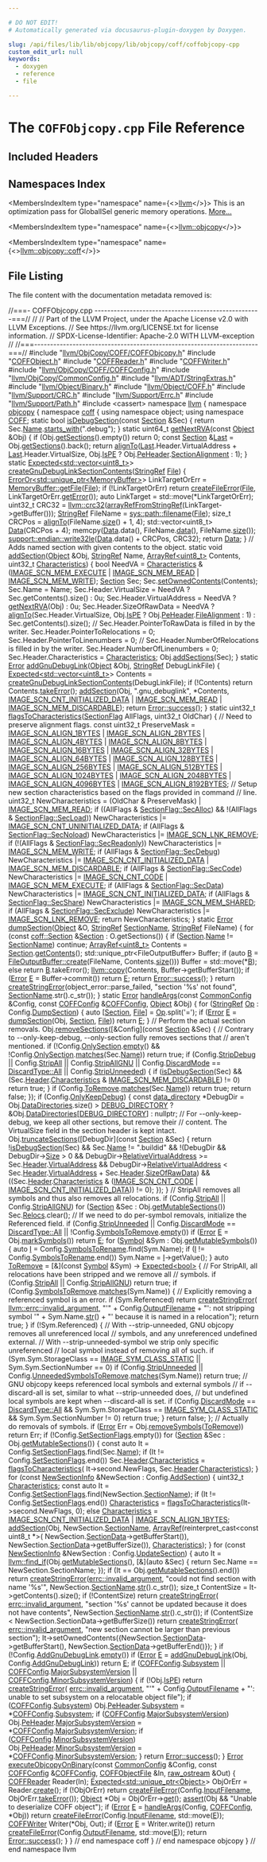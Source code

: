 ```yaml
---

# DO NOT EDIT!
# Automatically generated via docusaurus-plugin-doxygen by Doxygen.

slug: /api/files/lib/lib/objcopy/lib/objcopy/coff/coffobjcopy-cpp
custom_edit_url: null
keywords:
  - doxygen
  - reference
  - file

---
```





# The `COFFObjcopy.cpp` File Reference

<DoxygenPage pluginConfig={pluginConfig}>



## Included Headers

<IncludesList>
<IncludesListItem
  filePath="llvm/ObjCopy/COFF/COFFObjcopy.h"
  permalink="/docs/api/files/include/include/llvm/include/llvm/objcopy/include/llvm/objcopy/coff/coffobjcopy-h"
  isLocal="true" />
<IncludesListItem
  filePath="COFFObject.h"
  permalink="/docs/api/files/lib/lib/objcopy/lib/objcopy/coff/coffobject-h"
  isLocal="true" />
<IncludesListItem
  filePath="COFFReader.h"
  permalink="/docs/api/files/lib/lib/objcopy/lib/objcopy/coff/coffreader-h"
  isLocal="true" />
<IncludesListItem
  filePath="COFFWriter.h"
  permalink="/docs/api/files/lib/lib/objcopy/lib/objcopy/coff/coffwriter-h"
  isLocal="true" />
<IncludesListItem
  filePath="llvm/ObjCopy/COFF/COFFConfig.h"
  permalink="/docs/api/files/include/include/llvm/include/llvm/objcopy/include/llvm/objcopy/coff/coffconfig-h"
  isLocal="true" />
<IncludesListItem
  filePath="llvm/ObjCopy/CommonConfig.h"
  permalink="/docs/api/files/include/include/llvm/include/llvm/objcopy/commonconfig-h"
  isLocal="true" />
<IncludesListItem
  filePath="llvm/ADT/StringExtras.h"
  permalink="/docs/api/files/include/include/llvm/include/llvm/adt/stringextras-h"
  isLocal="true" />
<IncludesListItem
  filePath="llvm/Object/Binary.h"
  permalink="/docs/api/files/include/include/llvm/include/llvm/object/binary-h"
  isLocal="true" />
<IncludesListItem
  filePath="llvm/Object/COFF.h"
  permalink="/docs/api/files/include/include/llvm/include/llvm/object/coff-h"
  isLocal="true" />
<IncludesListItem
  filePath="llvm/Support/CRC.h"
  permalink="/docs/api/files/include/include/llvm/include/llvm/support/crc-h"
  isLocal="true" />
<IncludesListItem
  filePath="llvm/Support/Errc.h"
  permalink="/docs/api/files/include/include/llvm/include/llvm/support/errc-h"
  isLocal="true" />
<IncludesListItem
  filePath="llvm/Support/Path.h"
  permalink="/docs/api/files/include/include/llvm/include/llvm/support/path-h"
  isLocal="true" />
<IncludesListItem
  filePath="cassert"
  permalink=""
  isLocal="false" />
</IncludesList>

## Namespaces Index

<MembersIndex>

<MembersIndexItem
  type="namespace"
  name={<><a href="/docs/api/namespaces/llvm">llvm</a></>}>
This is an optimization pass for GlobalISel generic memory operations. <a href="/docs/api/namespaces/llvm/#details">More...</a>
</MembersIndexItem>

<MembersIndexItem
  type="namespace"
  name={<><a href="/docs/api/namespaces/llvm/objcopy">llvm::objcopy</a></>}>
</MembersIndexItem>

<MembersIndexItem
  type="namespace"
  name={<><a href="/docs/api/namespaces/llvm/objcopy/coff">llvm::objcopy::coff</a></>}>
</MembersIndexItem>

</MembersIndex>


## File Listing

The file content with the documentation metadata removed is:

<ProgramListing>

<Link id="l00001" /><CodeLine lineNumber="1"><Highlight kind="comment">//===- COFFObjcopy.cpp ----------------------------------------------------===//</Highlight><Highlight kind="normal"></Highlight></CodeLine>
<Link id="l00002" /><CodeLine lineNumber="2"><Highlight kind="normal"></Highlight><Highlight kind="comment">//</Highlight><Highlight kind="normal"></Highlight></CodeLine>
<Link id="l00003" /><CodeLine lineNumber="3"><Highlight kind="normal"></Highlight><Highlight kind="comment">// Part of the LLVM Project, under the Apache License v2.0 with LLVM Exceptions.</Highlight><Highlight kind="normal"></Highlight></CodeLine>
<Link id="l00004" /><CodeLine lineNumber="4"><Highlight kind="normal"></Highlight><Highlight kind="comment">// See https://llvm.org/LICENSE.txt for license information.</Highlight><Highlight kind="normal"></Highlight></CodeLine>
<Link id="l00005" /><CodeLine lineNumber="5"><Highlight kind="normal"></Highlight><Highlight kind="comment">// SPDX-License-Identifier: Apache-2.0 WITH LLVM-exception</Highlight><Highlight kind="normal"></Highlight></CodeLine>
<Link id="l00006" /><CodeLine lineNumber="6"><Highlight kind="normal"></Highlight><Highlight kind="comment">//</Highlight><Highlight kind="normal"></Highlight></CodeLine>
<Link id="l00007" /><CodeLine lineNumber="7"><Highlight kind="normal"></Highlight><Highlight kind="comment">//===----------------------------------------------------------------------===//</Highlight><Highlight kind="normal"></Highlight></CodeLine>
<Link id="l00008" /><CodeLine lineNumber="8"><Highlight kind="normal"></Highlight></CodeLine>
<Link id="l00009" /><CodeLine lineNumber="9"><Highlight kind="normal"></Highlight><Highlight kind="preprocessor">#include &quot;<a href="/docs/api/files/include/include/llvm/include/llvm/objcopy/include/llvm/objcopy/coff/coffobjcopy-h">llvm/ObjCopy/COFF/COFFObjcopy.h</a>&quot;</Highlight><Highlight kind="normal"></Highlight></CodeLine>
<Link id="l00010" /><CodeLine lineNumber="10"><Highlight kind="normal"></Highlight><Highlight kind="preprocessor">#include &quot;<a href="/docs/api/files/lib/lib/objcopy/lib/objcopy/coff/coffobject-h">COFFObject.h</a>&quot;</Highlight><Highlight kind="normal"></Highlight></CodeLine>
<Link id="l00011" /><CodeLine lineNumber="11"><Highlight kind="normal"></Highlight><Highlight kind="preprocessor">#include &quot;<a href="/docs/api/files/lib/lib/objcopy/lib/objcopy/coff/coffreader-h">COFFReader.h</a>&quot;</Highlight><Highlight kind="normal"></Highlight></CodeLine>
<Link id="l00012" /><CodeLine lineNumber="12"><Highlight kind="normal"></Highlight><Highlight kind="preprocessor">#include &quot;<a href="/docs/api/files/lib/lib/objcopy/lib/objcopy/coff/coffwriter-h">COFFWriter.h</a>&quot;</Highlight><Highlight kind="normal"></Highlight></CodeLine>
<Link id="l00013" /><CodeLine lineNumber="13"><Highlight kind="normal"></Highlight><Highlight kind="preprocessor">#include &quot;<a href="/docs/api/files/include/include/llvm/include/llvm/objcopy/include/llvm/objcopy/coff/coffconfig-h">llvm/ObjCopy/COFF/COFFConfig.h</a>&quot;</Highlight><Highlight kind="normal"></Highlight></CodeLine>
<Link id="l00014" /><CodeLine lineNumber="14"><Highlight kind="normal"></Highlight><Highlight kind="preprocessor">#include &quot;<a href="/docs/api/files/include/include/llvm/include/llvm/objcopy/commonconfig-h">llvm/ObjCopy/CommonConfig.h</a>&quot;</Highlight><Highlight kind="normal"></Highlight></CodeLine>
<Link id="l00015" /><CodeLine lineNumber="15"><Highlight kind="normal"></Highlight></CodeLine>
<Link id="l00016" /><CodeLine lineNumber="16"><Highlight kind="normal"></Highlight><Highlight kind="preprocessor">#include &quot;<a href="/docs/api/files/include/include/llvm/include/llvm/adt/stringextras-h">llvm/ADT/StringExtras.h</a>&quot;</Highlight><Highlight kind="normal"></Highlight></CodeLine>
<Link id="l00017" /><CodeLine lineNumber="17"><Highlight kind="normal"></Highlight><Highlight kind="preprocessor">#include &quot;<a href="/docs/api/files/include/include/llvm/include/llvm/object/binary-h">llvm/Object/Binary.h</a>&quot;</Highlight><Highlight kind="normal"></Highlight></CodeLine>
<Link id="l00018" /><CodeLine lineNumber="18"><Highlight kind="normal"></Highlight><Highlight kind="preprocessor">#include &quot;<a href="/docs/api/files/include/include/llvm/include/llvm/object/coff-h">llvm/Object/COFF.h</a>&quot;</Highlight><Highlight kind="normal"></Highlight></CodeLine>
<Link id="l00019" /><CodeLine lineNumber="19"><Highlight kind="normal"></Highlight><Highlight kind="preprocessor">#include &quot;<a href="/docs/api/files/include/include/llvm/include/llvm/support/crc-h">llvm/Support/CRC.h</a>&quot;</Highlight><Highlight kind="normal"></Highlight></CodeLine>
<Link id="l00020" /><CodeLine lineNumber="20"><Highlight kind="normal"></Highlight><Highlight kind="preprocessor">#include &quot;<a href="/docs/api/files/include/include/llvm/include/llvm/support/errc-h">llvm/Support/Errc.h</a>&quot;</Highlight><Highlight kind="normal"></Highlight></CodeLine>
<Link id="l00021" /><CodeLine lineNumber="21"><Highlight kind="normal"></Highlight><Highlight kind="preprocessor">#include &quot;<a href="/docs/api/files/include/include/llvm/include/llvm/support/path-h">llvm/Support/Path.h</a>&quot;</Highlight><Highlight kind="normal"></Highlight></CodeLine>
<Link id="l00022" /><CodeLine lineNumber="22"><Highlight kind="normal"></Highlight><Highlight kind="preprocessor">#include &lt;cassert&gt;</Highlight><Highlight kind="normal"></Highlight></CodeLine>
<Link id="l00023" /><CodeLine lineNumber="23"><Highlight kind="normal"></Highlight></CodeLine>
<Link id="l00024" /><CodeLine lineNumber="24"><Highlight kind="normal"></Highlight><Highlight kind="keyword">namespace </Highlight><Highlight kind="normal"><a href="/docs/api/namespaces/llvm">llvm</a> &#123;</Highlight></CodeLine>
<Link id="l00025" /><CodeLine lineNumber="25"><Highlight kind="normal"></Highlight><Highlight kind="keyword">namespace </Highlight><Highlight kind="normal"><a href="/docs/api/namespaces/llvm/objcopy">objcopy</a> &#123;</Highlight></CodeLine>
<Link id="l00026" /><CodeLine lineNumber="26"><Highlight kind="normal"></Highlight><Highlight kind="keyword">namespace </Highlight><Highlight kind="normal"><a href="/docs/api/namespaces/llvm/objcopy/coff">coff</a> &#123;</Highlight></CodeLine>
<Link id="l00027" /><CodeLine lineNumber="27"><Highlight kind="normal"></Highlight></CodeLine>
<Link id="l00028" /><CodeLine lineNumber="28"><Highlight kind="normal"></Highlight><Highlight kind="keyword">using namespace </Highlight><Highlight kind="normal">object;</Highlight></CodeLine>
<Link id="l00029" /><CodeLine lineNumber="29"><Highlight kind="normal"></Highlight><Highlight kind="keyword">using namespace </Highlight><Highlight kind="normal"><a href="/docs/api/namespaces/llvm/logicalview/#a68bf3a0b21ddaa5e5dd4700790af833ca4fa2ac5353638195d4ce3bc48a5a9db7">COFF</a>;</Highlight></CodeLine>
<Link id="l00030" /><CodeLine lineNumber="30"><Highlight kind="normal"></Highlight></CodeLine>
<Link id="l00031" /><CodeLine lineNumber="31" lineLink="/docs/api/namespaces/llvm/objcopy/coff/#a00788ca1cb49affa89933d0eb01101da"><Highlight kind="normal"></Highlight><Highlight kind="keyword">static</Highlight><Highlight kind="normal"> </Highlight><Highlight kind="keywordtype">bool</Highlight><Highlight kind="normal"> <a href="/docs/api/namespaces/llvm/objcopy/coff/#a00788ca1cb49affa89933d0eb01101da">isDebugSection</a>(</Highlight><Highlight kind="keyword">const</Highlight><Highlight kind="normal"> <a href="/docs/api/structs/llvm/objcopy/coff/section">Section</a> &amp;Sec) &#123;</Highlight></CodeLine>
<Link id="l00032" /><CodeLine lineNumber="32"><Highlight kind="normal">  </Highlight><Highlight kind="keywordflow">return</Highlight><Highlight kind="normal"> Sec.<a href="/docs/api/structs/llvm/objcopy/coff/section/#ab7fadec5aeb8eecc8049dfe85897ace9">Name</a>.<a href="/docs/api/classes/llvm/stringref/#a2cd8968ff703aaeb395dcd63f6805ff1">starts&#95;with</a>(</Highlight><Highlight kind="stringliteral">&quot;.debug&quot;</Highlight><Highlight kind="normal">);</Highlight></CodeLine>
<Link id="l00033" /><CodeLine lineNumber="33"><Highlight kind="normal">&#125;</Highlight></CodeLine>
<Link id="l00034" /><CodeLine lineNumber="34"><Highlight kind="normal"></Highlight></CodeLine>
<Link id="l00035" /><CodeLine lineNumber="35" lineLink="/docs/api/namespaces/llvm/objcopy/coff/#aa9cc3787622f35ccb9722970c36dea9f"><Highlight kind="normal"></Highlight><Highlight kind="keyword">static</Highlight><Highlight kind="normal"> uint64&#95;t <a href="/docs/api/namespaces/llvm/objcopy/coff/#aa9cc3787622f35ccb9722970c36dea9f">getNextRVA</a>(</Highlight><Highlight kind="keyword">const</Highlight><Highlight kind="normal"> <a href="/docs/api/structs/llvm/objcopy/coff/object">Object</a> &amp;Obj) &#123;</Highlight></CodeLine>
<Link id="l00036" /><CodeLine lineNumber="36"><Highlight kind="normal">  </Highlight><Highlight kind="keywordflow">if</Highlight><Highlight kind="normal"> (Obj.<a href="/docs/api/structs/llvm/objcopy/coff/object/#ac719da3d3c57f045cb5dd0f8cf98aa01">getSections</a>().empty())</Highlight></CodeLine>
<Link id="l00037" /><CodeLine lineNumber="37"><Highlight kind="normal">    </Highlight><Highlight kind="keywordflow">return</Highlight><Highlight kind="normal"> 0;</Highlight></CodeLine>
<Link id="l00038" /><CodeLine lineNumber="38"><Highlight kind="normal">  </Highlight><Highlight kind="keyword">const</Highlight><Highlight kind="normal"> <a href="/docs/api/structs/llvm/objcopy/coff/section">Section</a> &amp;<a href="/docs/api/namespaces/llvm/#ac10d13c57a7adf4a1f140afd5321309bad55b30607c2a9a2616347d6edb789f6b">Last</a> = Obj.<a href="/docs/api/structs/llvm/objcopy/coff/object/#ac719da3d3c57f045cb5dd0f8cf98aa01">getSections</a>().back();</Highlight></CodeLine>
<Link id="l00039" /><CodeLine lineNumber="39"><Highlight kind="normal">  </Highlight><Highlight kind="keywordflow">return</Highlight><Highlight kind="normal"> <a href="/docs/api/namespaces/llvm/#ab102f0f12dd38aeea5906b1d80c792ff">alignTo</a>(<a href="/docs/api/namespaces/llvm/#ac10d13c57a7adf4a1f140afd5321309bad55b30607c2a9a2616347d6edb789f6b">Last</a>.Header.VirtualAddress + <a href="/docs/api/namespaces/llvm/#ac10d13c57a7adf4a1f140afd5321309bad55b30607c2a9a2616347d6edb789f6b">Last</a>.Header.VirtualSize,</Highlight></CodeLine>
<Link id="l00040" /><CodeLine lineNumber="40"><Highlight kind="normal">                 Obj.<a href="/docs/api/structs/llvm/objcopy/coff/object/#a372a31deed6f440b5d367a3d317eecde">IsPE</a> ? Obj.<a href="/docs/api/structs/llvm/objcopy/coff/object/#a8223da50bdf4d393305551529b85f84f">PeHeader</a>.<a href="/docs/api/structs/llvm/object/pe32plus-header/#ad6e9355f84bf109dd8d0b05b922233c1">SectionAlignment</a> : 1);</Highlight></CodeLine>
<Link id="l00041" /><CodeLine lineNumber="41"><Highlight kind="normal">&#125;</Highlight></CodeLine>
<Link id="l00042" /><CodeLine lineNumber="42"><Highlight kind="normal"></Highlight></CodeLine>
<Link id="l00043" /><CodeLine lineNumber="43"><Highlight kind="normal"></Highlight><Highlight kind="keyword">static</Highlight><Highlight kind="normal"> <a href="/docs/api/classes/llvm/expected">Expected&lt;std::vector&lt;uint8&#95;t&gt;</a>&gt;</Highlight></CodeLine>
<Link id="l00044" /><CodeLine lineNumber="44" lineLink="/docs/api/namespaces/llvm/objcopy/coff/#afdcc3a66137dcf1fb3dbdc7adaedc26c"><Highlight kind="normal"><a href="/docs/api/namespaces/llvm/objcopy/coff/#afdcc3a66137dcf1fb3dbdc7adaedc26c">createGnuDebugLinkSectionContents</a>(<a href="/docs/api/classes/llvm/stringref">StringRef</a> <a href="/docs/api/namespaces/llvm/objcopy/#a88eeb89876019c1a9f2540275fb96457a0b27918290ff5323bea1e3b78a9cf04e">File</a>) &#123;</Highlight></CodeLine>
<Link id="l00045" /><CodeLine lineNumber="45"><Highlight kind="normal">  <a href="/docs/api/classes/llvm/erroror">ErrorOr&lt;std::unique&#95;ptr&lt;MemoryBuffer&gt;</a>&gt; LinkTargetOrErr =</Highlight></CodeLine>
<Link id="l00046" /><CodeLine lineNumber="46"><Highlight kind="normal">      <a href="/docs/api/classes/llvm/memorybuffer/#aa98611beefe78f907beeee7305cc8174">MemoryBuffer::getFile</a>(<a href="/docs/api/namespaces/llvm/objcopy/#a88eeb89876019c1a9f2540275fb96457a0b27918290ff5323bea1e3b78a9cf04e">File</a>);</Highlight></CodeLine>
<Link id="l00047" /><CodeLine lineNumber="47"><Highlight kind="normal">  </Highlight><Highlight kind="keywordflow">if</Highlight><Highlight kind="normal"> (!LinkTargetOrErr)</Highlight></CodeLine>
<Link id="l00048" /><CodeLine lineNumber="48"><Highlight kind="normal">    </Highlight><Highlight kind="keywordflow">return</Highlight><Highlight kind="normal"> <a href="/docs/api/namespaces/llvm/#a0f4ffaa2f15fc8f612a233e3b45510c0">createFileError</a>(<a href="/docs/api/namespaces/llvm/objcopy/#a88eeb89876019c1a9f2540275fb96457a0b27918290ff5323bea1e3b78a9cf04e">File</a>, LinkTargetOrErr.<a href="/docs/api/classes/llvm/erroror/#a8300c72908f1845c931951ed4b2a2375">getError</a>());</Highlight></CodeLine>
<Link id="l00049" /><CodeLine lineNumber="49"><Highlight kind="normal">  </Highlight><Highlight kind="keyword">auto</Highlight><Highlight kind="normal"> LinkTarget = std::move(&#42;LinkTargetOrErr);</Highlight></CodeLine>
<Link id="l00050" /><CodeLine lineNumber="50"><Highlight kind="normal">  uint32&#95;t CRC32 = <a href="/docs/api/namespaces/llvm/#a9b39f29a121496d294af31158c65740b">llvm::crc32</a>(<a href="/docs/api/namespaces/llvm/#a1b144823e66f38f789fb4909c29b8bec">arrayRefFromStringRef</a>(LinkTarget-&gt;getBuffer()));</Highlight></CodeLine>
<Link id="l00051" /><CodeLine lineNumber="51"><Highlight kind="normal"></Highlight></CodeLine>
<Link id="l00052" /><CodeLine lineNumber="52"><Highlight kind="normal">  <a href="/docs/api/classes/llvm/stringref">StringRef</a> FileName = <a href="/docs/api/namespaces/llvm/sys/path/#aa56d25bb5127dd7a5831c25764f76cbe">sys::path::filename</a>(<a href="/docs/api/namespaces/llvm/objcopy/#a88eeb89876019c1a9f2540275fb96457a0b27918290ff5323bea1e3b78a9cf04e">File</a>);</Highlight></CodeLine>
<Link id="l00053" /><CodeLine lineNumber="53"><Highlight kind="normal">  </Highlight><Highlight kind="keywordtype">size&#95;t</Highlight><Highlight kind="normal"> CRCPos = <a href="/docs/api/namespaces/llvm/#ab102f0f12dd38aeea5906b1d80c792ff">alignTo</a>(FileName.<a href="/docs/api/classes/llvm/stringref/#a5db9240c74644c67759dd0f901fc3c7d">size</a>() + 1, 4);</Highlight></CodeLine>
<Link id="l00054" /><CodeLine lineNumber="54"><Highlight kind="normal">  std::vector&lt;uint8&#95;t&gt; <a href="/docs/api/namespaces/llvm/#aa20539e89704d20b98b97e9c3feac934">Data</a>(CRCPos + 4);</Highlight></CodeLine>
<Link id="l00055" /><CodeLine lineNumber="55"><Highlight kind="normal">  memcpy(<a href="/docs/api/namespaces/llvm/#aa20539e89704d20b98b97e9c3feac934">Data</a>.data(), FileName.<a href="/docs/api/classes/llvm/stringref/#a7b0fa1a82461032cdf16b7f6c59f0a6a">data</a>(), FileName.<a href="/docs/api/classes/llvm/stringref/#a5db9240c74644c67759dd0f901fc3c7d">size</a>());</Highlight></CodeLine>
<Link id="l00056" /><CodeLine lineNumber="56"><Highlight kind="normal">  <a href="/docs/api/namespaces/llvm/support/endian/#a4f05956d010455624c13f5eb2217bc8b">support::endian::write32le</a>(<a href="/docs/api/namespaces/llvm/#aa20539e89704d20b98b97e9c3feac934">Data</a>.data() + CRCPos, CRC32);</Highlight></CodeLine>
<Link id="l00057" /><CodeLine lineNumber="57"><Highlight kind="normal">  </Highlight><Highlight kind="keywordflow">return</Highlight><Highlight kind="normal"> <a href="/docs/api/namespaces/llvm/#aa20539e89704d20b98b97e9c3feac934">Data</a>;</Highlight></CodeLine>
<Link id="l00058" /><CodeLine lineNumber="58"><Highlight kind="normal">&#125;</Highlight></CodeLine>
<Link id="l00059" /><CodeLine lineNumber="59"><Highlight kind="normal"></Highlight></CodeLine>
<Link id="l00060" /><CodeLine lineNumber="60"><Highlight kind="normal"></Highlight><Highlight kind="comment">// Adds named section with given contents to the object.</Highlight><Highlight kind="normal"></Highlight></CodeLine>
<Link id="l00061" /><CodeLine lineNumber="61" lineLink="/docs/api/namespaces/llvm/objcopy/coff/#a2a326436b39c57d0d075c20bc4fddd9d"><Highlight kind="normal"></Highlight><Highlight kind="keyword">static</Highlight><Highlight kind="normal"> </Highlight><Highlight kind="keywordtype">void</Highlight><Highlight kind="normal"> <a href="/docs/api/namespaces/llvm/objcopy/coff/#a2a326436b39c57d0d075c20bc4fddd9d">addSection</a>(<a href="/docs/api/structs/llvm/objcopy/coff/object">Object</a> &amp;Obj, <a href="/docs/api/classes/llvm/stringref">StringRef</a> Name, <a href="/docs/api/classes/llvm/arrayref">ArrayRef&lt;uint8&#95;t&gt;</a> Contents,</Highlight></CodeLine>
<Link id="l00062" /><CodeLine lineNumber="62"><Highlight kind="normal">                       uint32&#95;t <a href="/docs/api/namespaces/llvm/coff/#ae910a2dff8296efe077dd5121db763a2">Characteristics</a>) &#123;</Highlight></CodeLine>
<Link id="l00063" /><CodeLine lineNumber="63"><Highlight kind="normal">  </Highlight><Highlight kind="keywordtype">bool</Highlight><Highlight kind="normal"> NeedVA = <a href="/docs/api/namespaces/llvm/coff/#ae910a2dff8296efe077dd5121db763a2">Characteristics</a> &amp; (<a href="/docs/api/namespaces/llvm/coff/#a45c610228e069b0b3efbcbc1d5577f5aa447cfc2eddd86f9f90a054d3e111c6d9">IMAGE&#95;SCN&#95;MEM&#95;EXECUTE</a> | <a href="/docs/api/namespaces/llvm/coff/#a45c610228e069b0b3efbcbc1d5577f5aa3c5ce7207c84ca0e6a03fd08ab4831ba">IMAGE&#95;SCN&#95;MEM&#95;READ</a> |</Highlight></CodeLine>
<Link id="l00064" /><CodeLine lineNumber="64"><Highlight kind="normal">                                   <a href="/docs/api/namespaces/llvm/coff/#a45c610228e069b0b3efbcbc1d5577f5aac1dfcdc9a17df9b148557d4c01759767">IMAGE&#95;SCN&#95;MEM&#95;WRITE</a>);</Highlight></CodeLine>
<Link id="l00065" /><CodeLine lineNumber="65"><Highlight kind="normal"></Highlight></CodeLine>
<Link id="l00066" /><CodeLine lineNumber="66"><Highlight kind="normal">  <a href="/docs/api/structs/llvm/objcopy/coff/section">Section</a> Sec;</Highlight></CodeLine>
<Link id="l00067" /><CodeLine lineNumber="67"><Highlight kind="normal">  Sec.<a href="/docs/api/structs/llvm/objcopy/coff/section/#a43d1a02e1a9f1ab501c83ea3e09d3523">setOwnedContents</a>(Contents);</Highlight></CodeLine>
<Link id="l00068" /><CodeLine lineNumber="68"><Highlight kind="normal">  Sec.Name = Name;</Highlight></CodeLine>
<Link id="l00069" /><CodeLine lineNumber="69"><Highlight kind="normal">  Sec.Header.VirtualSize = NeedVA ? Sec.getContents().size() : 0u;</Highlight></CodeLine>
<Link id="l00070" /><CodeLine lineNumber="70"><Highlight kind="normal">  Sec.Header.VirtualAddress = NeedVA ? <a href="/docs/api/namespaces/llvm/objcopy/coff/#aa9cc3787622f35ccb9722970c36dea9f">getNextRVA</a>(Obj) : 0u;</Highlight></CodeLine>
<Link id="l00071" /><CodeLine lineNumber="71"><Highlight kind="normal">  Sec.Header.SizeOfRawData =</Highlight></CodeLine>
<Link id="l00072" /><CodeLine lineNumber="72"><Highlight kind="normal">      NeedVA ? <a href="/docs/api/namespaces/llvm/#ab102f0f12dd38aeea5906b1d80c792ff">alignTo</a>(Sec.Header.VirtualSize,</Highlight></CodeLine>
<Link id="l00073" /><CodeLine lineNumber="73"><Highlight kind="normal">                       Obj.<a href="/docs/api/structs/llvm/objcopy/coff/object/#a372a31deed6f440b5d367a3d317eecde">IsPE</a> ? Obj.<a href="/docs/api/structs/llvm/objcopy/coff/object/#a8223da50bdf4d393305551529b85f84f">PeHeader</a>.<a href="/docs/api/structs/llvm/object/pe32plus-header/#a9447c509980ccf155b0f89edba860928">FileAlignment</a> : 1)</Highlight></CodeLine>
<Link id="l00074" /><CodeLine lineNumber="74"><Highlight kind="normal">             : Sec.getContents().size();</Highlight></CodeLine>
<Link id="l00075" /><CodeLine lineNumber="75"><Highlight kind="normal">  </Highlight><Highlight kind="comment">// Sec.Header.PointerToRawData is filled in by the writer.</Highlight><Highlight kind="normal"></Highlight></CodeLine>
<Link id="l00076" /><CodeLine lineNumber="76"><Highlight kind="normal">  Sec.Header.PointerToRelocations = 0;</Highlight></CodeLine>
<Link id="l00077" /><CodeLine lineNumber="77"><Highlight kind="normal">  Sec.Header.PointerToLinenumbers = 0;</Highlight></CodeLine>
<Link id="l00078" /><CodeLine lineNumber="78"><Highlight kind="normal">  </Highlight><Highlight kind="comment">// Sec.Header.NumberOfRelocations is filled in by the writer.</Highlight><Highlight kind="normal"></Highlight></CodeLine>
<Link id="l00079" /><CodeLine lineNumber="79"><Highlight kind="normal">  Sec.Header.NumberOfLinenumbers = 0;</Highlight></CodeLine>
<Link id="l00080" /><CodeLine lineNumber="80"><Highlight kind="normal">  Sec.Header.Characteristics = <a href="/docs/api/namespaces/llvm/coff/#ae910a2dff8296efe077dd5121db763a2">Characteristics</a>;</Highlight></CodeLine>
<Link id="l00081" /><CodeLine lineNumber="81"><Highlight kind="normal"></Highlight></CodeLine>
<Link id="l00082" /><CodeLine lineNumber="82"><Highlight kind="normal">  Obj.<a href="/docs/api/structs/llvm/objcopy/coff/object/#a80160cf4a1180428e5d529e3f0ba1e47">addSections</a>(Sec);</Highlight></CodeLine>
<Link id="l00083" /><CodeLine lineNumber="83"><Highlight kind="normal">&#125;</Highlight></CodeLine>
<Link id="l00084" /><CodeLine lineNumber="84"><Highlight kind="normal"></Highlight></CodeLine>
<Link id="l00085" /><CodeLine lineNumber="85" lineLink="/docs/api/namespaces/llvm/objcopy/coff/#ac26907ff1b30d1236b06e5880af523d2"><Highlight kind="normal"></Highlight><Highlight kind="keyword">static</Highlight><Highlight kind="normal"> <a href="/docs/api/classes/llvm/error">Error</a> <a href="/docs/api/namespaces/llvm/objcopy/coff/#ac26907ff1b30d1236b06e5880af523d2">addGnuDebugLink</a>(<a href="/docs/api/structs/llvm/objcopy/coff/object">Object</a> &amp;Obj, <a href="/docs/api/classes/llvm/stringref">StringRef</a> DebugLinkFile) &#123;</Highlight></CodeLine>
<Link id="l00086" /><CodeLine lineNumber="86"><Highlight kind="normal">  <a href="/docs/api/classes/llvm/expected">Expected&lt;std::vector&lt;uint8&#95;t&gt;</a>&gt; Contents =</Highlight></CodeLine>
<Link id="l00087" /><CodeLine lineNumber="87"><Highlight kind="normal">      <a href="/docs/api/namespaces/llvm/objcopy/coff/#afdcc3a66137dcf1fb3dbdc7adaedc26c">createGnuDebugLinkSectionContents</a>(DebugLinkFile);</Highlight></CodeLine>
<Link id="l00088" /><CodeLine lineNumber="88"><Highlight kind="normal">  </Highlight><Highlight kind="keywordflow">if</Highlight><Highlight kind="normal"> (!Contents)</Highlight></CodeLine>
<Link id="l00089" /><CodeLine lineNumber="89"><Highlight kind="normal">    </Highlight><Highlight kind="keywordflow">return</Highlight><Highlight kind="normal"> Contents.<a href="/docs/api/classes/llvm/expected/#a94789df4ebd03dc008e8adebaa66ac1f">takeError</a>();</Highlight></CodeLine>
<Link id="l00090" /><CodeLine lineNumber="90"><Highlight kind="normal"></Highlight></CodeLine>
<Link id="l00091" /><CodeLine lineNumber="91"><Highlight kind="normal">  <a href="/docs/api/namespaces/llvm/objcopy/coff/#a2a326436b39c57d0d075c20bc4fddd9d">addSection</a>(Obj, </Highlight><Highlight kind="stringliteral">&quot;.gnu&#95;debuglink&quot;</Highlight><Highlight kind="normal">, &#42;Contents,</Highlight></CodeLine>
<Link id="l00092" /><CodeLine lineNumber="92"><Highlight kind="normal">             <a href="/docs/api/namespaces/llvm/coff/#a45c610228e069b0b3efbcbc1d5577f5aa6a1c5fd37f3374c2e8e233d9e19bd205">IMAGE&#95;SCN&#95;CNT&#95;INITIALIZED&#95;DATA</a> | <a href="/docs/api/namespaces/llvm/coff/#a45c610228e069b0b3efbcbc1d5577f5aa3c5ce7207c84ca0e6a03fd08ab4831ba">IMAGE&#95;SCN&#95;MEM&#95;READ</a> |</Highlight></CodeLine>
<Link id="l00093" /><CodeLine lineNumber="93"><Highlight kind="normal">                 <a href="/docs/api/namespaces/llvm/coff/#a45c610228e069b0b3efbcbc1d5577f5aa5c5ea9353e663af52c356d43798701a1">IMAGE&#95;SCN&#95;MEM&#95;DISCARDABLE</a>);</Highlight></CodeLine>
<Link id="l00094" /><CodeLine lineNumber="94"><Highlight kind="normal"></Highlight></CodeLine>
<Link id="l00095" /><CodeLine lineNumber="95"><Highlight kind="normal">  </Highlight><Highlight kind="keywordflow">return</Highlight><Highlight kind="normal"> <a href="/docs/api/classes/llvm/error/#a4dfd0813c3d0e0a30439b5a3e9196b59">Error::success</a>();</Highlight></CodeLine>
<Link id="l00096" /><CodeLine lineNumber="96"><Highlight kind="normal">&#125;</Highlight></CodeLine>
<Link id="l00097" /><CodeLine lineNumber="97"><Highlight kind="normal"></Highlight></CodeLine>
<Link id="l00098" /><CodeLine lineNumber="98" lineLink="/docs/api/namespaces/llvm/objcopy/coff/#a2cb5ea1628a004c71831099fe3609945"><Highlight kind="normal"></Highlight><Highlight kind="keyword">static</Highlight><Highlight kind="normal"> uint32&#95;t <a href="/docs/api/namespaces/llvm/objcopy/coff/#a2cb5ea1628a004c71831099fe3609945">flagsToCharacteristics</a>(<a href="/docs/api/namespaces/llvm/objcopy/#a0a74dc7cb64459b3271f6e2a9ea7b562">SectionFlag</a> AllFlags, uint32&#95;t OldChar) &#123;</Highlight></CodeLine>
<Link id="l00099" /><CodeLine lineNumber="99"><Highlight kind="normal">  </Highlight><Highlight kind="comment">// Need to preserve alignment flags.</Highlight><Highlight kind="normal"></Highlight></CodeLine>
<Link id="l00100" /><CodeLine lineNumber="100"><Highlight kind="normal">  </Highlight><Highlight kind="keyword">const</Highlight><Highlight kind="normal"> uint32&#95;t PreserveMask =</Highlight></CodeLine>
<Link id="l00101" /><CodeLine lineNumber="101"><Highlight kind="normal">      <a href="/docs/api/namespaces/llvm/coff/#a45c610228e069b0b3efbcbc1d5577f5aa21fd30dd5b7f5e61ae45e4725b35bad9">IMAGE&#95;SCN&#95;ALIGN&#95;1BYTES</a> | <a href="/docs/api/namespaces/llvm/coff/#a45c610228e069b0b3efbcbc1d5577f5aab3c7c3378d0458f4989c89b9b90e4ee1">IMAGE&#95;SCN&#95;ALIGN&#95;2BYTES</a> | <a href="/docs/api/namespaces/llvm/coff/#a45c610228e069b0b3efbcbc1d5577f5aa8e56a92024f9d15fa0ee42b68ca00e04">IMAGE&#95;SCN&#95;ALIGN&#95;4BYTES</a> |</Highlight></CodeLine>
<Link id="l00102" /><CodeLine lineNumber="102"><Highlight kind="normal">      <a href="/docs/api/namespaces/llvm/coff/#a45c610228e069b0b3efbcbc1d5577f5aa88c186e05b45bfa0468a57ead2951928">IMAGE&#95;SCN&#95;ALIGN&#95;8BYTES</a> | <a href="/docs/api/namespaces/llvm/coff/#a45c610228e069b0b3efbcbc1d5577f5aa80c93a2cbfeed79e08710abe42c600af">IMAGE&#95;SCN&#95;ALIGN&#95;16BYTES</a> |</Highlight></CodeLine>
<Link id="l00103" /><CodeLine lineNumber="103"><Highlight kind="normal">      <a href="/docs/api/namespaces/llvm/coff/#a45c610228e069b0b3efbcbc1d5577f5aa9101ef5d44047784ffbdf912d07eeddf">IMAGE&#95;SCN&#95;ALIGN&#95;32BYTES</a> | <a href="/docs/api/namespaces/llvm/coff/#a45c610228e069b0b3efbcbc1d5577f5aa0603f4e13f395b70d89519b3265dd15b">IMAGE&#95;SCN&#95;ALIGN&#95;64BYTES</a> |</Highlight></CodeLine>
<Link id="l00104" /><CodeLine lineNumber="104"><Highlight kind="normal">      <a href="/docs/api/namespaces/llvm/coff/#a45c610228e069b0b3efbcbc1d5577f5aa07c625e2888c76f1a4b75c1c6be0d851">IMAGE&#95;SCN&#95;ALIGN&#95;128BYTES</a> | <a href="/docs/api/namespaces/llvm/coff/#a45c610228e069b0b3efbcbc1d5577f5aa150200314be0f00386f359231fccf240">IMAGE&#95;SCN&#95;ALIGN&#95;256BYTES</a> |</Highlight></CodeLine>
<Link id="l00105" /><CodeLine lineNumber="105"><Highlight kind="normal">      <a href="/docs/api/namespaces/llvm/coff/#a45c610228e069b0b3efbcbc1d5577f5aa4cd4df3e0cf51df88bf693f443297120">IMAGE&#95;SCN&#95;ALIGN&#95;512BYTES</a> | <a href="/docs/api/namespaces/llvm/coff/#a45c610228e069b0b3efbcbc1d5577f5aa1bbf9116aef9ec7f3cf42d8c0e9e0de2">IMAGE&#95;SCN&#95;ALIGN&#95;1024BYTES</a> |</Highlight></CodeLine>
<Link id="l00106" /><CodeLine lineNumber="106"><Highlight kind="normal">      <a href="/docs/api/namespaces/llvm/coff/#a45c610228e069b0b3efbcbc1d5577f5aabd2cb39592ec6cf025c397bc8310c015">IMAGE&#95;SCN&#95;ALIGN&#95;2048BYTES</a> | <a href="/docs/api/namespaces/llvm/coff/#a45c610228e069b0b3efbcbc1d5577f5aa63545970df991c827925606937bc43b6">IMAGE&#95;SCN&#95;ALIGN&#95;4096BYTES</a> |</Highlight></CodeLine>
<Link id="l00107" /><CodeLine lineNumber="107"><Highlight kind="normal">      <a href="/docs/api/namespaces/llvm/coff/#a45c610228e069b0b3efbcbc1d5577f5aa6e4bd3367945e029a61523be5674be1f">IMAGE&#95;SCN&#95;ALIGN&#95;8192BYTES</a>;</Highlight></CodeLine>
<Link id="l00108" /><CodeLine lineNumber="108"><Highlight kind="normal"></Highlight></CodeLine>
<Link id="l00109" /><CodeLine lineNumber="109"><Highlight kind="normal">  </Highlight><Highlight kind="comment">// Setup new section characteristics based on the flags provided in command</Highlight><Highlight kind="normal"></Highlight></CodeLine>
<Link id="l00110" /><CodeLine lineNumber="110"><Highlight kind="normal">  </Highlight><Highlight kind="comment">// line.</Highlight><Highlight kind="normal"></Highlight></CodeLine>
<Link id="l00111" /><CodeLine lineNumber="111"><Highlight kind="normal">  uint32&#95;t NewCharacteristics = (OldChar &amp; PreserveMask) | <a href="/docs/api/namespaces/llvm/coff/#a45c610228e069b0b3efbcbc1d5577f5aa3c5ce7207c84ca0e6a03fd08ab4831ba">IMAGE&#95;SCN&#95;MEM&#95;READ</a>;</Highlight></CodeLine>
<Link id="l00112" /><CodeLine lineNumber="112"><Highlight kind="normal"></Highlight></CodeLine>
<Link id="l00113" /><CodeLine lineNumber="113"><Highlight kind="normal">  </Highlight><Highlight kind="keywordflow">if</Highlight><Highlight kind="normal"> ((AllFlags &amp; <a href="/docs/api/namespaces/llvm/objcopy/#a0a74dc7cb64459b3271f6e2a9ea7b562a12597c230a14e9fecb20ea2533b1797e">SectionFlag::SecAlloc</a>) &amp;&amp; !(AllFlags &amp; <a href="/docs/api/namespaces/llvm/objcopy/#a0a74dc7cb64459b3271f6e2a9ea7b562a3ba962ce443370e77abf4d098c833335">SectionFlag::SecLoad</a>))</Highlight></CodeLine>
<Link id="l00114" /><CodeLine lineNumber="114"><Highlight kind="normal">    NewCharacteristics |= <a href="/docs/api/namespaces/llvm/coff/#a45c610228e069b0b3efbcbc1d5577f5aa4e1f40f2bdf9b194d4156c7707d047ba">IMAGE&#95;SCN&#95;CNT&#95;UNINITIALIZED&#95;DATA</a>;</Highlight></CodeLine>
<Link id="l00115" /><CodeLine lineNumber="115"><Highlight kind="normal">  </Highlight><Highlight kind="keywordflow">if</Highlight><Highlight kind="normal"> (AllFlags &amp; <a href="/docs/api/namespaces/llvm/objcopy/#a0a74dc7cb64459b3271f6e2a9ea7b562a463608f99ea41e55c28ac94591e341af">SectionFlag::SecNoload</a>)</Highlight></CodeLine>
<Link id="l00116" /><CodeLine lineNumber="116"><Highlight kind="normal">    NewCharacteristics |= <a href="/docs/api/namespaces/llvm/coff/#a45c610228e069b0b3efbcbc1d5577f5aa24ac1300caa85825d3526b8baaec159f">IMAGE&#95;SCN&#95;LNK&#95;REMOVE</a>;</Highlight></CodeLine>
<Link id="l00117" /><CodeLine lineNumber="117"><Highlight kind="normal">  </Highlight><Highlight kind="keywordflow">if</Highlight><Highlight kind="normal"> (!(AllFlags &amp; <a href="/docs/api/namespaces/llvm/objcopy/#a0a74dc7cb64459b3271f6e2a9ea7b562a6ec694a128d394b84914de2af082b232">SectionFlag::SecReadonly</a>))</Highlight></CodeLine>
<Link id="l00118" /><CodeLine lineNumber="118"><Highlight kind="normal">    NewCharacteristics |= <a href="/docs/api/namespaces/llvm/coff/#a45c610228e069b0b3efbcbc1d5577f5aac1dfcdc9a17df9b148557d4c01759767">IMAGE&#95;SCN&#95;MEM&#95;WRITE</a>;</Highlight></CodeLine>
<Link id="l00119" /><CodeLine lineNumber="119"><Highlight kind="normal">  </Highlight><Highlight kind="keywordflow">if</Highlight><Highlight kind="normal"> (AllFlags &amp; <a href="/docs/api/namespaces/llvm/objcopy/#a0a74dc7cb64459b3271f6e2a9ea7b562a3eef67d9a88c53e859e180bc3cec76f2">SectionFlag::SecDebug</a>)</Highlight></CodeLine>
<Link id="l00120" /><CodeLine lineNumber="120"><Highlight kind="normal">    NewCharacteristics |=</Highlight></CodeLine>
<Link id="l00121" /><CodeLine lineNumber="121"><Highlight kind="normal">        <a href="/docs/api/namespaces/llvm/coff/#a45c610228e069b0b3efbcbc1d5577f5aa6a1c5fd37f3374c2e8e233d9e19bd205">IMAGE&#95;SCN&#95;CNT&#95;INITIALIZED&#95;DATA</a> | <a href="/docs/api/namespaces/llvm/coff/#a45c610228e069b0b3efbcbc1d5577f5aa5c5ea9353e663af52c356d43798701a1">IMAGE&#95;SCN&#95;MEM&#95;DISCARDABLE</a>;</Highlight></CodeLine>
<Link id="l00122" /><CodeLine lineNumber="122"><Highlight kind="normal">  </Highlight><Highlight kind="keywordflow">if</Highlight><Highlight kind="normal"> (AllFlags &amp; <a href="/docs/api/namespaces/llvm/objcopy/#a0a74dc7cb64459b3271f6e2a9ea7b562a1f15b014c010ed3abad6308840996d32">SectionFlag::SecCode</a>)</Highlight></CodeLine>
<Link id="l00123" /><CodeLine lineNumber="123"><Highlight kind="normal">    NewCharacteristics |= <a href="/docs/api/namespaces/llvm/coff/#a45c610228e069b0b3efbcbc1d5577f5aa2b3dbe611464bb08a83985d56d7bc67b">IMAGE&#95;SCN&#95;CNT&#95;CODE</a> | <a href="/docs/api/namespaces/llvm/coff/#a45c610228e069b0b3efbcbc1d5577f5aa447cfc2eddd86f9f90a054d3e111c6d9">IMAGE&#95;SCN&#95;MEM&#95;EXECUTE</a>;</Highlight></CodeLine>
<Link id="l00124" /><CodeLine lineNumber="124"><Highlight kind="normal">  </Highlight><Highlight kind="keywordflow">if</Highlight><Highlight kind="normal"> (AllFlags &amp; <a href="/docs/api/namespaces/llvm/objcopy/#a0a74dc7cb64459b3271f6e2a9ea7b562a82493f280af5de115739e0bb8ad84249">SectionFlag::SecData</a>)</Highlight></CodeLine>
<Link id="l00125" /><CodeLine lineNumber="125"><Highlight kind="normal">    NewCharacteristics |= <a href="/docs/api/namespaces/llvm/coff/#a45c610228e069b0b3efbcbc1d5577f5aa6a1c5fd37f3374c2e8e233d9e19bd205">IMAGE&#95;SCN&#95;CNT&#95;INITIALIZED&#95;DATA</a>;</Highlight></CodeLine>
<Link id="l00126" /><CodeLine lineNumber="126"><Highlight kind="normal">  </Highlight><Highlight kind="keywordflow">if</Highlight><Highlight kind="normal"> (AllFlags &amp; <a href="/docs/api/namespaces/llvm/objcopy/#a0a74dc7cb64459b3271f6e2a9ea7b562aa527b9d657d976d628c2dd572f86a0c4">SectionFlag::SecShare</a>)</Highlight></CodeLine>
<Link id="l00127" /><CodeLine lineNumber="127"><Highlight kind="normal">    NewCharacteristics |= <a href="/docs/api/namespaces/llvm/coff/#a45c610228e069b0b3efbcbc1d5577f5aa0ea670a3976e63e9f4a36f4e4ca425bb">IMAGE&#95;SCN&#95;MEM&#95;SHARED</a>;</Highlight></CodeLine>
<Link id="l00128" /><CodeLine lineNumber="128"><Highlight kind="normal">  </Highlight><Highlight kind="keywordflow">if</Highlight><Highlight kind="normal"> (AllFlags &amp; <a href="/docs/api/namespaces/llvm/objcopy/#a0a74dc7cb64459b3271f6e2a9ea7b562a83814f584ba89794f75bd604189af1f3">SectionFlag::SecExclude</a>)</Highlight></CodeLine>
<Link id="l00129" /><CodeLine lineNumber="129"><Highlight kind="normal">    NewCharacteristics |= <a href="/docs/api/namespaces/llvm/coff/#a45c610228e069b0b3efbcbc1d5577f5aa24ac1300caa85825d3526b8baaec159f">IMAGE&#95;SCN&#95;LNK&#95;REMOVE</a>;</Highlight></CodeLine>
<Link id="l00130" /><CodeLine lineNumber="130"><Highlight kind="normal"></Highlight></CodeLine>
<Link id="l00131" /><CodeLine lineNumber="131"><Highlight kind="normal">  </Highlight><Highlight kind="keywordflow">return</Highlight><Highlight kind="normal"> NewCharacteristics;</Highlight></CodeLine>
<Link id="l00132" /><CodeLine lineNumber="132"><Highlight kind="normal">&#125;</Highlight></CodeLine>
<Link id="l00133" /><CodeLine lineNumber="133"><Highlight kind="normal"></Highlight></CodeLine>
<Link id="l00134" /><CodeLine lineNumber="134" lineLink="/docs/api/namespaces/llvm/objcopy/coff/#a81e88ae7d3e872ba0cdc367330b2974d"><Highlight kind="normal"></Highlight><Highlight kind="keyword">static</Highlight><Highlight kind="normal"> <a href="/docs/api/classes/llvm/error">Error</a> <a href="/docs/api/namespaces/llvm/objcopy/coff/#a81e88ae7d3e872ba0cdc367330b2974d">dumpSection</a>(<a href="/docs/api/structs/llvm/objcopy/coff/object">Object</a> &amp;O, <a href="/docs/api/classes/llvm/stringref">StringRef</a> <a href="/docs/api/structs/llvm/sectionname">SectionName</a>, <a href="/docs/api/classes/llvm/stringref">StringRef</a> FileName) &#123;</Highlight></CodeLine>
<Link id="l00135" /><CodeLine lineNumber="135"><Highlight kind="normal">  </Highlight><Highlight kind="keywordflow">for</Highlight><Highlight kind="normal"> (</Highlight><Highlight kind="keyword">const</Highlight><Highlight kind="normal"> <a href="/docs/api/structs/llvm/objcopy/coff/section">coff::Section</a> &amp;<a href="/docs/api/structs/llvm/objcopy/coff/section">Section</a> : O.getSections()) &#123;</Highlight></CodeLine>
<Link id="l00136" /><CodeLine lineNumber="136"><Highlight kind="normal">    </Highlight><Highlight kind="keywordflow">if</Highlight><Highlight kind="normal"> (<a href="/docs/api/structs/llvm/objcopy/coff/section">Section</a>.<a href="/docs/api/structs/llvm/objcopy/coff/section/#ab7fadec5aeb8eecc8049dfe85897ace9">Name</a> != <a href="/docs/api/structs/llvm/sectionname">SectionName</a>)</Highlight></CodeLine>
<Link id="l00137" /><CodeLine lineNumber="137"><Highlight kind="normal">      </Highlight><Highlight kind="keywordflow">continue</Highlight><Highlight kind="normal">;</Highlight></CodeLine>
<Link id="l00138" /><CodeLine lineNumber="138"><Highlight kind="normal"></Highlight></CodeLine>
<Link id="l00139" /><CodeLine lineNumber="139"><Highlight kind="normal">    <a href="/docs/api/classes/llvm/arrayref">ArrayRef&lt;uint8&#95;t&gt;</a> Contents = <a href="/docs/api/structs/llvm/objcopy/coff/section">Section</a>.<a href="/docs/api/structs/llvm/objcopy/coff/section/#a95a643ba0c8f490270cf524af4857e61">getContents</a>();</Highlight></CodeLine>
<Link id="l00140" /><CodeLine lineNumber="140"><Highlight kind="normal"></Highlight></CodeLine>
<Link id="l00141" /><CodeLine lineNumber="141"><Highlight kind="normal">    std::unique&#95;ptr&lt;FileOutputBuffer&gt; Buffer;</Highlight></CodeLine>
<Link id="l00142" /><CodeLine lineNumber="142"><Highlight kind="normal">    </Highlight><Highlight kind="keywordflow">if</Highlight><Highlight kind="normal"> (</Highlight><Highlight kind="keyword">auto</Highlight><Highlight kind="normal"> <a href="/docs/api/files/lib/lib/ir/builtingcs-cpp/#ae76959fe811ba090de4cba69ac00f1da">B</a> = <a href="/docs/api/classes/llvm/fileoutputbuffer/#a3a10ce8cad8fee5d6a4c55270866aa05">FileOutputBuffer::create</a>(FileName, Contents.<a href="/docs/api/classes/llvm/arrayref/#a85ffb6531d4cda988ea81f18d4e56fb7">size</a>()))</Highlight></CodeLine>
<Link id="l00143" /><CodeLine lineNumber="143"><Highlight kind="normal">      Buffer = std::move(&#42;<a href="/docs/api/files/lib/lib/ir/builtingcs-cpp/#ae76959fe811ba090de4cba69ac00f1da">B</a>);</Highlight></CodeLine>
<Link id="l00144" /><CodeLine lineNumber="144"><Highlight kind="normal">    </Highlight><Highlight kind="keywordflow">else</Highlight><Highlight kind="normal"></Highlight></CodeLine>
<Link id="l00145" /><CodeLine lineNumber="145"><Highlight kind="normal">      </Highlight><Highlight kind="keywordflow">return</Highlight><Highlight kind="normal"> <a href="/docs/api/files/lib/lib/ir/builtingcs-cpp/#ae76959fe811ba090de4cba69ac00f1da">B</a>.takeError();</Highlight></CodeLine>
<Link id="l00146" /><CodeLine lineNumber="146"><Highlight kind="normal"></Highlight></CodeLine>
<Link id="l00147" /><CodeLine lineNumber="147"><Highlight kind="normal">    <a href="/docs/api/namespaces/llvm/#abb650e853db0ddbb60411b885c499737">llvm::copy</a>(Contents, Buffer-&gt;getBufferStart());</Highlight></CodeLine>
<Link id="l00148" /><CodeLine lineNumber="148"><Highlight kind="normal">    </Highlight><Highlight kind="keywordflow">if</Highlight><Highlight kind="normal"> (<a href="/docs/api/classes/llvm/error">Error</a> <a href="/docs/api/files/lib/lib/ir/builtingcs-cpp/#abb2b3a60ccc38a28239e19a1646e0c8a">E</a> = Buffer-&gt;commit())</Highlight></CodeLine>
<Link id="l00149" /><CodeLine lineNumber="149"><Highlight kind="normal">      </Highlight><Highlight kind="keywordflow">return</Highlight><Highlight kind="normal"> <a href="/docs/api/files/lib/lib/ir/builtingcs-cpp/#abb2b3a60ccc38a28239e19a1646e0c8a">E</a>;</Highlight></CodeLine>
<Link id="l00150" /><CodeLine lineNumber="150"><Highlight kind="normal"></Highlight></CodeLine>
<Link id="l00151" /><CodeLine lineNumber="151"><Highlight kind="normal">    </Highlight><Highlight kind="keywordflow">return</Highlight><Highlight kind="normal"> <a href="/docs/api/classes/llvm/error/#a4dfd0813c3d0e0a30439b5a3e9196b59">Error::success</a>();</Highlight></CodeLine>
<Link id="l00152" /><CodeLine lineNumber="152"><Highlight kind="normal">  &#125;</Highlight></CodeLine>
<Link id="l00153" /><CodeLine lineNumber="153"><Highlight kind="normal">  </Highlight><Highlight kind="keywordflow">return</Highlight><Highlight kind="normal"> <a href="/docs/api/namespaces/llvm/#a4d2fd926089a58d482fb67a362e11bad">createStringError</a>(object&#95;error::parse&#95;failed, </Highlight><Highlight kind="stringliteral">&quot;section &#39;%s&#39; not found&quot;</Highlight><Highlight kind="normal">,</Highlight></CodeLine>
<Link id="l00154" /><CodeLine lineNumber="154"><Highlight kind="normal">                           <a href="/docs/api/structs/llvm/sectionname">SectionName</a>.str().c&#95;str());</Highlight></CodeLine>
<Link id="l00155" /><CodeLine lineNumber="155"><Highlight kind="normal">&#125;</Highlight></CodeLine>
<Link id="l00156" /><CodeLine lineNumber="156"><Highlight kind="normal"></Highlight></CodeLine>
<Link id="l00157" /><CodeLine lineNumber="157" lineLink="/docs/api/namespaces/llvm/objcopy/coff/#aaa859579ac4adb9cbcebf0ddc98a085b"><Highlight kind="normal"></Highlight><Highlight kind="keyword">static</Highlight><Highlight kind="normal"> <a href="/docs/api/classes/llvm/error">Error</a> <a href="/docs/api/namespaces/llvm/objcopy/coff/#aaa859579ac4adb9cbcebf0ddc98a085b">handleArgs</a>(</Highlight><Highlight kind="keyword">const</Highlight><Highlight kind="normal"> <a href="/docs/api/structs/llvm/objcopy/commonconfig">CommonConfig</a> &amp;Config,</Highlight></CodeLine>
<Link id="l00158" /><CodeLine lineNumber="158"><Highlight kind="normal">                        </Highlight><Highlight kind="keyword">const</Highlight><Highlight kind="normal"> <a href="/docs/api/structs/llvm/objcopy/coffconfig">COFFConfig</a> &amp;<a href="/docs/api/structs/llvm/objcopy/coffconfig">COFFConfig</a>, <a href="/docs/api/structs/llvm/objcopy/coff/object">Object</a> &amp;Obj) &#123;</Highlight></CodeLine>
<Link id="l00159" /><CodeLine lineNumber="159"><Highlight kind="normal">  </Highlight><Highlight kind="keywordflow">for</Highlight><Highlight kind="normal"> (<a href="/docs/api/classes/llvm/stringref">StringRef</a> <a href="/docs/api/namespaces/llvm/#ab471937b9a227e70c7fe8bd9604014d6">Op</a> : Config.<a href="/docs/api/structs/llvm/objcopy/commonconfig/#a42cc07e96293a65eb61cf4ce8a489b41">DumpSection</a>) &#123;</Highlight></CodeLine>
<Link id="l00160" /><CodeLine lineNumber="160"><Highlight kind="normal">    </Highlight><Highlight kind="keyword">auto</Highlight><Highlight kind="normal"> &#91;<a href="/docs/api/structs/llvm/objcopy/coff/section">Section</a>, <a href="/docs/api/namespaces/llvm/objcopy/#a88eeb89876019c1a9f2540275fb96457a0b27918290ff5323bea1e3b78a9cf04e">File</a>&#93; = <a href="/docs/api/namespaces/llvm/#ab471937b9a227e70c7fe8bd9604014d6">Op</a>.split(</Highlight><Highlight kind="charliteral">&#39;=&#39;</Highlight><Highlight kind="normal">);</Highlight></CodeLine>
<Link id="l00161" /><CodeLine lineNumber="161"><Highlight kind="normal">    </Highlight><Highlight kind="keywordflow">if</Highlight><Highlight kind="normal"> (<a href="/docs/api/classes/llvm/error">Error</a> <a href="/docs/api/files/lib/lib/ir/builtingcs-cpp/#abb2b3a60ccc38a28239e19a1646e0c8a">E</a> = <a href="/docs/api/namespaces/llvm/objcopy/coff/#a81e88ae7d3e872ba0cdc367330b2974d">dumpSection</a>(Obj, <a href="/docs/api/structs/llvm/objcopy/coff/section">Section</a>, <a href="/docs/api/namespaces/llvm/objcopy/#a88eeb89876019c1a9f2540275fb96457a0b27918290ff5323bea1e3b78a9cf04e">File</a>))</Highlight></CodeLine>
<Link id="l00162" /><CodeLine lineNumber="162"><Highlight kind="normal">      </Highlight><Highlight kind="keywordflow">return</Highlight><Highlight kind="normal"> <a href="/docs/api/files/lib/lib/ir/builtingcs-cpp/#abb2b3a60ccc38a28239e19a1646e0c8a">E</a>;</Highlight></CodeLine>
<Link id="l00163" /><CodeLine lineNumber="163"><Highlight kind="normal">  &#125;</Highlight></CodeLine>
<Link id="l00164" /><CodeLine lineNumber="164"><Highlight kind="normal"></Highlight></CodeLine>
<Link id="l00165" /><CodeLine lineNumber="165"><Highlight kind="normal">  </Highlight><Highlight kind="comment">// Perform the actual section removals.</Highlight><Highlight kind="normal"></Highlight></CodeLine>
<Link id="l00166" /><CodeLine lineNumber="166"><Highlight kind="normal">  Obj.<a href="/docs/api/structs/llvm/objcopy/coff/object/#a95463c813d6c4a15390dfe8a0a03bfda">removeSections</a>(&#91;&amp;Config&#93;(</Highlight><Highlight kind="keyword">const</Highlight><Highlight kind="normal"> <a href="/docs/api/structs/llvm/objcopy/coff/section">Section</a> &amp;Sec) &#123;</Highlight></CodeLine>
<Link id="l00167" /><CodeLine lineNumber="167"><Highlight kind="normal">    </Highlight><Highlight kind="comment">// Contrary to --only-keep-debug, --only-section fully removes sections that</Highlight><Highlight kind="normal"></Highlight></CodeLine>
<Link id="l00168" /><CodeLine lineNumber="168"><Highlight kind="normal">    </Highlight><Highlight kind="comment">// aren&#39;t mentioned.</Highlight><Highlight kind="normal"></Highlight></CodeLine>
<Link id="l00169" /><CodeLine lineNumber="169"><Highlight kind="normal">    </Highlight><Highlight kind="keywordflow">if</Highlight><Highlight kind="normal"> (!Config.<a href="/docs/api/structs/llvm/objcopy/commonconfig/#aba256fcc9763c4d144e805e67f6790f9">OnlySection</a>.<a href="/docs/api/classes/llvm/objcopy/namematcher/#ae37fd1e51553e31998f280b07d853e77">empty</a>() &amp;&amp; !Config.<a href="/docs/api/structs/llvm/objcopy/commonconfig/#aba256fcc9763c4d144e805e67f6790f9">OnlySection</a>.<a href="/docs/api/classes/llvm/objcopy/namematcher/#a8fe6d6e80304c85e35c03066ae1bcfa9">matches</a>(Sec.<a href="/docs/api/structs/llvm/objcopy/coff/section/#ab7fadec5aeb8eecc8049dfe85897ace9">Name</a>))</Highlight></CodeLine>
<Link id="l00170" /><CodeLine lineNumber="170"><Highlight kind="normal">      </Highlight><Highlight kind="keywordflow">return</Highlight><Highlight kind="normal"> </Highlight><Highlight kind="keyword">true</Highlight><Highlight kind="normal">;</Highlight></CodeLine>
<Link id="l00171" /><CodeLine lineNumber="171"><Highlight kind="normal"></Highlight></CodeLine>
<Link id="l00172" /><CodeLine lineNumber="172"><Highlight kind="normal">    </Highlight><Highlight kind="keywordflow">if</Highlight><Highlight kind="normal"> (Config.<a href="/docs/api/structs/llvm/objcopy/commonconfig/#abadfb5107f778ad8d81df7893db2c25e">StripDebug</a> || Config.<a href="/docs/api/structs/llvm/objcopy/commonconfig/#a9d5713c258905f31b34b13b07086b7c7">StripAll</a> || Config.<a href="/docs/api/structs/llvm/objcopy/commonconfig/#aef2d23d828ad0d0453f27d4720afeca6">StripAllGNU</a> ||</Highlight></CodeLine>
<Link id="l00173" /><CodeLine lineNumber="173"><Highlight kind="normal">        Config.<a href="/docs/api/structs/llvm/objcopy/commonconfig/#ac6efd384d0ad969083034e1205ec5166">DiscardMode</a> == <a href="/docs/api/namespaces/llvm/objcopy/#ad8575ac23541d1433a8e492cc876f75aab1c94ca2fbc3e78fc30069c8d0f01680">DiscardType::All</a> || Config.<a href="/docs/api/structs/llvm/objcopy/commonconfig/#a978856b980f494b38439e6915ebb08ab">StripUnneeded</a>) &#123;</Highlight></CodeLine>
<Link id="l00174" /><CodeLine lineNumber="174"><Highlight kind="normal">      </Highlight><Highlight kind="keywordflow">if</Highlight><Highlight kind="normal"> (<a href="/docs/api/namespaces/llvm/objcopy/coff/#a00788ca1cb49affa89933d0eb01101da">isDebugSection</a>(Sec) &amp;&amp;</Highlight></CodeLine>
<Link id="l00175" /><CodeLine lineNumber="175"><Highlight kind="normal">          (Sec.<a href="/docs/api/structs/llvm/objcopy/coff/section/#a7c22d02ad3a096bf4d175972a2ed89c6">Header</a>.<a href="/docs/api/structs/llvm/object/coff-section/#a5d5c6f0e1d23df171e3bdd1c027a06e1">Characteristics</a> &amp; <a href="/docs/api/namespaces/llvm/coff/#a45c610228e069b0b3efbcbc1d5577f5aa5c5ea9353e663af52c356d43798701a1">IMAGE&#95;SCN&#95;MEM&#95;DISCARDABLE</a>) != 0)</Highlight></CodeLine>
<Link id="l00176" /><CodeLine lineNumber="176"><Highlight kind="normal">        </Highlight><Highlight kind="keywordflow">return</Highlight><Highlight kind="normal"> </Highlight><Highlight kind="keyword">true</Highlight><Highlight kind="normal">;</Highlight></CodeLine>
<Link id="l00177" /><CodeLine lineNumber="177"><Highlight kind="normal">    &#125;</Highlight></CodeLine>
<Link id="l00178" /><CodeLine lineNumber="178"><Highlight kind="normal"></Highlight></CodeLine>
<Link id="l00179" /><CodeLine lineNumber="179"><Highlight kind="normal">    </Highlight><Highlight kind="keywordflow">if</Highlight><Highlight kind="normal"> (Config.<a href="/docs/api/structs/llvm/objcopy/commonconfig/#addbcdc27b0e6e19fba3ec20ef5de05d9">ToRemove</a>.<a href="/docs/api/classes/llvm/objcopy/namematcher/#a8fe6d6e80304c85e35c03066ae1bcfa9">matches</a>(Sec.<a href="/docs/api/structs/llvm/objcopy/coff/section/#ab7fadec5aeb8eecc8049dfe85897ace9">Name</a>))</Highlight></CodeLine>
<Link id="l00180" /><CodeLine lineNumber="180"><Highlight kind="normal">      </Highlight><Highlight kind="keywordflow">return</Highlight><Highlight kind="normal"> </Highlight><Highlight kind="keyword">true</Highlight><Highlight kind="normal">;</Highlight></CodeLine>
<Link id="l00181" /><CodeLine lineNumber="181"><Highlight kind="normal"></Highlight></CodeLine>
<Link id="l00182" /><CodeLine lineNumber="182"><Highlight kind="normal">    </Highlight><Highlight kind="keywordflow">return</Highlight><Highlight kind="normal"> </Highlight><Highlight kind="keyword">false</Highlight><Highlight kind="normal">;</Highlight></CodeLine>
<Link id="l00183" /><CodeLine lineNumber="183"><Highlight kind="normal">  &#125;);</Highlight></CodeLine>
<Link id="l00184" /><CodeLine lineNumber="184"><Highlight kind="normal"></Highlight></CodeLine>
<Link id="l00185" /><CodeLine lineNumber="185"><Highlight kind="normal">  </Highlight><Highlight kind="keywordflow">if</Highlight><Highlight kind="normal"> (Config.<a href="/docs/api/structs/llvm/objcopy/commonconfig/#a44946f210492495ee1add2b497ddc31a">OnlyKeepDebug</a>) &#123;</Highlight></CodeLine>
<Link id="l00186" /><CodeLine lineNumber="186"><Highlight kind="normal">    </Highlight><Highlight kind="keyword">const</Highlight><Highlight kind="normal"> <a href="/docs/api/structs/llvm/object/data-directory">data&#95;directory</a> &#42;DebugDir =</Highlight></CodeLine>
<Link id="l00187" /><CodeLine lineNumber="187"><Highlight kind="normal">        Obj.<a href="/docs/api/structs/llvm/objcopy/coff/object/#a7ca41c3715f6c35e3350f83e826cbd3e">DataDirectories</a>.size() &gt; <a href="/docs/api/namespaces/llvm/coff/#a8ec28bc8cedea7febace40170acf2404ac180d06a50e9fc580140a835bb60fb8c">DEBUG&#95;DIRECTORY</a></Highlight></CodeLine>
<Link id="l00188" /><CodeLine lineNumber="188"><Highlight kind="normal">            ? &amp;Obj.<a href="/docs/api/structs/llvm/objcopy/coff/object/#a7ca41c3715f6c35e3350f83e826cbd3e">DataDirectories</a>&#91;<a href="/docs/api/namespaces/llvm/coff/#a8ec28bc8cedea7febace40170acf2404ac180d06a50e9fc580140a835bb60fb8c">DEBUG&#95;DIRECTORY</a>&#93;</Highlight></CodeLine>
<Link id="l00189" /><CodeLine lineNumber="189"><Highlight kind="normal">            : </Highlight><Highlight kind="keyword">nullptr</Highlight><Highlight kind="normal">;</Highlight></CodeLine>
<Link id="l00190" /><CodeLine lineNumber="190"><Highlight kind="normal">    </Highlight><Highlight kind="comment">// For --only-keep-debug, we keep all other sections, but remove their</Highlight><Highlight kind="normal"></Highlight></CodeLine>
<Link id="l00191" /><CodeLine lineNumber="191"><Highlight kind="normal">    </Highlight><Highlight kind="comment">// content. The VirtualSize field in the section header is kept intact.</Highlight><Highlight kind="normal"></Highlight></CodeLine>
<Link id="l00192" /><CodeLine lineNumber="192"><Highlight kind="normal">    Obj.<a href="/docs/api/structs/llvm/objcopy/coff/object/#a41639273bf671d1b1a59a5a48eb42ec8">truncateSections</a>(&#91;DebugDir&#93;(</Highlight><Highlight kind="keyword">const</Highlight><Highlight kind="normal"> <a href="/docs/api/structs/llvm/objcopy/coff/section">Section</a> &amp;Sec) &#123;</Highlight></CodeLine>
<Link id="l00193" /><CodeLine lineNumber="193"><Highlight kind="normal">      </Highlight><Highlight kind="keywordflow">return</Highlight><Highlight kind="normal"> !<a href="/docs/api/namespaces/llvm/objcopy/coff/#a00788ca1cb49affa89933d0eb01101da">isDebugSection</a>(Sec) &amp;&amp; Sec.<a href="/docs/api/structs/llvm/objcopy/coff/section/#ab7fadec5aeb8eecc8049dfe85897ace9">Name</a> != </Highlight><Highlight kind="stringliteral">&quot;.buildid&quot;</Highlight><Highlight kind="normal"> &amp;&amp;</Highlight></CodeLine>
<Link id="l00194" /><CodeLine lineNumber="194"><Highlight kind="normal">             !(DebugDir &amp;&amp; DebugDir-&gt;<a href="/docs/api/structs/llvm/object/data-directory/#ac3e7ea32a6ce1290ca7eebf230ea1121">Size</a> &gt; 0 &amp;&amp;</Highlight></CodeLine>
<Link id="l00195" /><CodeLine lineNumber="195"><Highlight kind="normal">               DebugDir-&gt;<a href="/docs/api/structs/llvm/object/data-directory/#abe92ae1acff82d60db89511e864c79b0">RelativeVirtualAddress</a> &gt;= Sec.<a href="/docs/api/structs/llvm/objcopy/coff/section/#a7c22d02ad3a096bf4d175972a2ed89c6">Header</a>.<a href="/docs/api/structs/llvm/object/coff-section/#aa784468f9faf20b0d54bbe644a0b94f0">VirtualAddress</a> &amp;&amp;</Highlight></CodeLine>
<Link id="l00196" /><CodeLine lineNumber="196"><Highlight kind="normal">               DebugDir-&gt;<a href="/docs/api/structs/llvm/object/data-directory/#abe92ae1acff82d60db89511e864c79b0">RelativeVirtualAddress</a> &lt;</Highlight></CodeLine>
<Link id="l00197" /><CodeLine lineNumber="197"><Highlight kind="normal">                   Sec.<a href="/docs/api/structs/llvm/objcopy/coff/section/#a7c22d02ad3a096bf4d175972a2ed89c6">Header</a>.<a href="/docs/api/structs/llvm/object/coff-section/#aa784468f9faf20b0d54bbe644a0b94f0">VirtualAddress</a> + Sec.<a href="/docs/api/structs/llvm/objcopy/coff/section/#a7c22d02ad3a096bf4d175972a2ed89c6">Header</a>.<a href="/docs/api/structs/llvm/object/coff-section/#a8882aa2bfacd40fbbd4bac3f492269c6">SizeOfRawData</a>) &amp;&amp;</Highlight></CodeLine>
<Link id="l00198" /><CodeLine lineNumber="198"><Highlight kind="normal">             ((Sec.<a href="/docs/api/structs/llvm/objcopy/coff/section/#a7c22d02ad3a096bf4d175972a2ed89c6">Header</a>.<a href="/docs/api/structs/llvm/object/coff-section/#a5d5c6f0e1d23df171e3bdd1c027a06e1">Characteristics</a> &amp;</Highlight></CodeLine>
<Link id="l00199" /><CodeLine lineNumber="199"><Highlight kind="normal">               (<a href="/docs/api/namespaces/llvm/coff/#a45c610228e069b0b3efbcbc1d5577f5aa2b3dbe611464bb08a83985d56d7bc67b">IMAGE&#95;SCN&#95;CNT&#95;CODE</a> | <a href="/docs/api/namespaces/llvm/coff/#a45c610228e069b0b3efbcbc1d5577f5aa6a1c5fd37f3374c2e8e233d9e19bd205">IMAGE&#95;SCN&#95;CNT&#95;INITIALIZED&#95;DATA</a>)) != 0);</Highlight></CodeLine>
<Link id="l00200" /><CodeLine lineNumber="200"><Highlight kind="normal">    &#125;);</Highlight></CodeLine>
<Link id="l00201" /><CodeLine lineNumber="201"><Highlight kind="normal">  &#125;</Highlight></CodeLine>
<Link id="l00202" /><CodeLine lineNumber="202"><Highlight kind="normal"></Highlight></CodeLine>
<Link id="l00203" /><CodeLine lineNumber="203"><Highlight kind="normal">  </Highlight><Highlight kind="comment">// StripAll removes all symbols and thus also removes all relocations.</Highlight><Highlight kind="normal"></Highlight></CodeLine>
<Link id="l00204" /><CodeLine lineNumber="204"><Highlight kind="normal">  </Highlight><Highlight kind="keywordflow">if</Highlight><Highlight kind="normal"> (Config.<a href="/docs/api/structs/llvm/objcopy/commonconfig/#a9d5713c258905f31b34b13b07086b7c7">StripAll</a> || Config.<a href="/docs/api/structs/llvm/objcopy/commonconfig/#aef2d23d828ad0d0453f27d4720afeca6">StripAllGNU</a>)</Highlight></CodeLine>
<Link id="l00205" /><CodeLine lineNumber="205"><Highlight kind="normal">    </Highlight><Highlight kind="keywordflow">for</Highlight><Highlight kind="normal"> (<a href="/docs/api/structs/llvm/objcopy/coff/section">Section</a> &amp;Sec : Obj.<a href="/docs/api/structs/llvm/objcopy/coff/object/#a9c09b790a977134d815a2d19aea3d552">getMutableSections</a>())</Highlight></CodeLine>
<Link id="l00206" /><CodeLine lineNumber="206"><Highlight kind="normal">      Sec.<a href="/docs/api/structs/llvm/objcopy/coff/section/#a836259628d86d61d2f28090260e24e81">Relocs</a>.clear();</Highlight></CodeLine>
<Link id="l00207" /><CodeLine lineNumber="207"><Highlight kind="normal"></Highlight></CodeLine>
<Link id="l00208" /><CodeLine lineNumber="208"><Highlight kind="normal">  </Highlight><Highlight kind="comment">// If we need to do per-symbol removals, initialize the Referenced field.</Highlight><Highlight kind="normal"></Highlight></CodeLine>
<Link id="l00209" /><CodeLine lineNumber="209"><Highlight kind="normal">  </Highlight><Highlight kind="keywordflow">if</Highlight><Highlight kind="normal"> (Config.<a href="/docs/api/structs/llvm/objcopy/commonconfig/#a978856b980f494b38439e6915ebb08ab">StripUnneeded</a> || Config.<a href="/docs/api/structs/llvm/objcopy/commonconfig/#ac6efd384d0ad969083034e1205ec5166">DiscardMode</a> == <a href="/docs/api/namespaces/llvm/objcopy/#ad8575ac23541d1433a8e492cc876f75aab1c94ca2fbc3e78fc30069c8d0f01680">DiscardType::All</a> ||</Highlight></CodeLine>
<Link id="l00210" /><CodeLine lineNumber="210"><Highlight kind="normal">      !Config.<a href="/docs/api/structs/llvm/objcopy/commonconfig/#a1d8345e6518fe133dd67d094a69bb8c6">SymbolsToRemove</a>.<a href="/docs/api/classes/llvm/objcopy/namematcher/#ae37fd1e51553e31998f280b07d853e77">empty</a>())</Highlight></CodeLine>
<Link id="l00211" /><CodeLine lineNumber="211"><Highlight kind="normal">    </Highlight><Highlight kind="keywordflow">if</Highlight><Highlight kind="normal"> (<a href="/docs/api/classes/llvm/error">Error</a> <a href="/docs/api/files/lib/lib/ir/builtingcs-cpp/#abb2b3a60ccc38a28239e19a1646e0c8a">E</a> = Obj.<a href="/docs/api/structs/llvm/objcopy/coff/object/#ae20d61d1b09ad5ca69701afe73043675">markSymbols</a>())</Highlight></CodeLine>
<Link id="l00212" /><CodeLine lineNumber="212"><Highlight kind="normal">      </Highlight><Highlight kind="keywordflow">return</Highlight><Highlight kind="normal"> <a href="/docs/api/files/lib/lib/ir/builtingcs-cpp/#abb2b3a60ccc38a28239e19a1646e0c8a">E</a>;</Highlight></CodeLine>
<Link id="l00213" /><CodeLine lineNumber="213"><Highlight kind="normal"></Highlight></CodeLine>
<Link id="l00214" /><CodeLine lineNumber="214"><Highlight kind="normal">  </Highlight><Highlight kind="keywordflow">for</Highlight><Highlight kind="normal"> (<a href="/docs/api/structs/llvm/objcopy/coff/symbol">Symbol</a> &amp;Sym : Obj.<a href="/docs/api/structs/llvm/objcopy/coff/object/#a2970c1b26252ab76b78fc4b45fcabac0">getMutableSymbols</a>()) &#123;</Highlight></CodeLine>
<Link id="l00215" /><CodeLine lineNumber="215"><Highlight kind="normal">    </Highlight><Highlight kind="keyword">auto</Highlight><Highlight kind="normal"> <a href="/docs/api/files/lib/lib/support/md5-cpp/#ac0eafdc9ee161b71e7af98af736952fd">I</a> = Config.<a href="/docs/api/structs/llvm/objcopy/commonconfig/#ae7d2b6748551fda8ea5d3757f96f7d0b">SymbolsToRename</a>.find(Sym.Name);</Highlight></CodeLine>
<Link id="l00216" /><CodeLine lineNumber="216"><Highlight kind="normal">    </Highlight><Highlight kind="keywordflow">if</Highlight><Highlight kind="normal"> (<a href="/docs/api/files/lib/lib/support/md5-cpp/#ac0eafdc9ee161b71e7af98af736952fd">I</a> != Config.<a href="/docs/api/structs/llvm/objcopy/commonconfig/#ae7d2b6748551fda8ea5d3757f96f7d0b">SymbolsToRename</a>.end())</Highlight></CodeLine>
<Link id="l00217" /><CodeLine lineNumber="217"><Highlight kind="normal">      Sym.Name = <a href="/docs/api/files/lib/lib/support/md5-cpp/#ac0eafdc9ee161b71e7af98af736952fd">I</a>-&gt;getValue();</Highlight></CodeLine>
<Link id="l00218" /><CodeLine lineNumber="218"><Highlight kind="normal">  &#125;</Highlight></CodeLine>
<Link id="l00219" /><CodeLine lineNumber="219"><Highlight kind="normal"></Highlight></CodeLine>
<Link id="l00220" /><CodeLine lineNumber="220"><Highlight kind="normal">  </Highlight><Highlight kind="keyword">auto</Highlight><Highlight kind="normal"> <a href="/docs/api/files/lib/lib/target/lib/target/arm/armlowoverheadloops-cpp/#a3bf42baf773b375802538951c88d8e12">ToRemove</a> = &#91;&amp;&#93;(</Highlight><Highlight kind="keyword">const</Highlight><Highlight kind="normal"> <a href="/docs/api/structs/llvm/objcopy/coff/symbol">Symbol</a> &amp;Sym) -&gt; <a href="/docs/api/classes/llvm/expected">Expected&lt;bool&gt;</a> &#123;</Highlight></CodeLine>
<Link id="l00221" /><CodeLine lineNumber="221"><Highlight kind="normal">    </Highlight><Highlight kind="comment">// For StripAll, all relocations have been stripped and we remove all</Highlight><Highlight kind="normal"></Highlight></CodeLine>
<Link id="l00222" /><CodeLine lineNumber="222"><Highlight kind="normal">    </Highlight><Highlight kind="comment">// symbols.</Highlight><Highlight kind="normal"></Highlight></CodeLine>
<Link id="l00223" /><CodeLine lineNumber="223"><Highlight kind="normal">    </Highlight><Highlight kind="keywordflow">if</Highlight><Highlight kind="normal"> (Config.<a href="/docs/api/structs/llvm/objcopy/commonconfig/#a9d5713c258905f31b34b13b07086b7c7">StripAll</a> || Config.<a href="/docs/api/structs/llvm/objcopy/commonconfig/#aef2d23d828ad0d0453f27d4720afeca6">StripAllGNU</a>)</Highlight></CodeLine>
<Link id="l00224" /><CodeLine lineNumber="224"><Highlight kind="normal">      </Highlight><Highlight kind="keywordflow">return</Highlight><Highlight kind="normal"> </Highlight><Highlight kind="keyword">true</Highlight><Highlight kind="normal">;</Highlight></CodeLine>
<Link id="l00225" /><CodeLine lineNumber="225"><Highlight kind="normal"></Highlight></CodeLine>
<Link id="l00226" /><CodeLine lineNumber="226"><Highlight kind="normal">    </Highlight><Highlight kind="keywordflow">if</Highlight><Highlight kind="normal"> (Config.<a href="/docs/api/structs/llvm/objcopy/commonconfig/#a1d8345e6518fe133dd67d094a69bb8c6">SymbolsToRemove</a>.<a href="/docs/api/classes/llvm/objcopy/namematcher/#a8fe6d6e80304c85e35c03066ae1bcfa9">matches</a>(Sym.Name)) &#123;</Highlight></CodeLine>
<Link id="l00227" /><CodeLine lineNumber="227"><Highlight kind="normal">      </Highlight><Highlight kind="comment">// Explicitly removing a referenced symbol is an error.</Highlight><Highlight kind="normal"></Highlight></CodeLine>
<Link id="l00228" /><CodeLine lineNumber="228"><Highlight kind="normal">      </Highlight><Highlight kind="keywordflow">if</Highlight><Highlight kind="normal"> (Sym.Referenced)</Highlight></CodeLine>
<Link id="l00229" /><CodeLine lineNumber="229"><Highlight kind="normal">        </Highlight><Highlight kind="keywordflow">return</Highlight><Highlight kind="normal"> <a href="/docs/api/namespaces/llvm/#a4d2fd926089a58d482fb67a362e11bad">createStringError</a>(</Highlight></CodeLine>
<Link id="l00230" /><CodeLine lineNumber="230"><Highlight kind="normal">            <a href="/docs/api/namespaces/llvm/#a59739a4f15fb2ec57a6b7fcfe938546bae55d43eabeefe5a8271b4a3c898bd18f">llvm::errc::invalid&#95;argument</a>,</Highlight></CodeLine>
<Link id="l00231" /><CodeLine lineNumber="231"><Highlight kind="normal">            </Highlight><Highlight kind="stringliteral">&quot;&#39;&quot;</Highlight><Highlight kind="normal"> + Config.<a href="/docs/api/structs/llvm/objcopy/commonconfig/#a8a04952cef062450e2bd671d5e4b3c0c">OutputFilename</a> + </Highlight><Highlight kind="stringliteral">&quot;&#39;: not stripping symbol &#39;&quot;</Highlight><Highlight kind="normal"> +</Highlight></CodeLine>
<Link id="l00232" /><CodeLine lineNumber="232"><Highlight kind="normal">                Sym.Name.<a href="/docs/api/classes/llvm/stringref/#a223dd14e7d12bc5cea01889b972a98b2">str</a>() + </Highlight><Highlight kind="stringliteral">&quot;&#39; because it is named in a relocation&quot;</Highlight><Highlight kind="normal">);</Highlight></CodeLine>
<Link id="l00233" /><CodeLine lineNumber="233"><Highlight kind="normal">      </Highlight><Highlight kind="keywordflow">return</Highlight><Highlight kind="normal"> </Highlight><Highlight kind="keyword">true</Highlight><Highlight kind="normal">;</Highlight></CodeLine>
<Link id="l00234" /><CodeLine lineNumber="234"><Highlight kind="normal">    &#125;</Highlight></CodeLine>
<Link id="l00235" /><CodeLine lineNumber="235"><Highlight kind="normal"></Highlight></CodeLine>
<Link id="l00236" /><CodeLine lineNumber="236"><Highlight kind="normal">    </Highlight><Highlight kind="keywordflow">if</Highlight><Highlight kind="normal"> (!Sym.Referenced) &#123;</Highlight></CodeLine>
<Link id="l00237" /><CodeLine lineNumber="237"><Highlight kind="normal">      </Highlight><Highlight kind="comment">// With --strip-unneeded, GNU objcopy removes all unreferenced local</Highlight><Highlight kind="normal"></Highlight></CodeLine>
<Link id="l00238" /><CodeLine lineNumber="238"><Highlight kind="normal">      </Highlight><Highlight kind="comment">// symbols, and any unreferenced undefined external.</Highlight><Highlight kind="normal"></Highlight></CodeLine>
<Link id="l00239" /><CodeLine lineNumber="239"><Highlight kind="normal">      </Highlight><Highlight kind="comment">// With --strip-unneeded-symbol we strip only specific unreferenced</Highlight><Highlight kind="normal"></Highlight></CodeLine>
<Link id="l00240" /><CodeLine lineNumber="240"><Highlight kind="normal">      </Highlight><Highlight kind="comment">// local symbol instead of removing all of such.</Highlight><Highlight kind="normal"></Highlight></CodeLine>
<Link id="l00241" /><CodeLine lineNumber="241"><Highlight kind="normal">      </Highlight><Highlight kind="keywordflow">if</Highlight><Highlight kind="normal"> (Sym.Sym.StorageClass == <a href="/docs/api/namespaces/llvm/coff/#a906c310d62ec1ae55afe3295a4fc2115afc617a23fd5e4cce7f2adfc7c2966e1c">IMAGE&#95;SYM&#95;CLASS&#95;STATIC</a> ||</Highlight></CodeLine>
<Link id="l00242" /><CodeLine lineNumber="242"><Highlight kind="normal">          Sym.Sym.SectionNumber == 0)</Highlight></CodeLine>
<Link id="l00243" /><CodeLine lineNumber="243"><Highlight kind="normal">        </Highlight><Highlight kind="keywordflow">if</Highlight><Highlight kind="normal"> (Config.<a href="/docs/api/structs/llvm/objcopy/commonconfig/#a978856b980f494b38439e6915ebb08ab">StripUnneeded</a> ||</Highlight></CodeLine>
<Link id="l00244" /><CodeLine lineNumber="244"><Highlight kind="normal">            Config.<a href="/docs/api/structs/llvm/objcopy/commonconfig/#a97da34bb10ec4abee4cf43b4271da29a">UnneededSymbolsToRemove</a>.<a href="/docs/api/classes/llvm/objcopy/namematcher/#a8fe6d6e80304c85e35c03066ae1bcfa9">matches</a>(Sym.Name))</Highlight></CodeLine>
<Link id="l00245" /><CodeLine lineNumber="245"><Highlight kind="normal">          </Highlight><Highlight kind="keywordflow">return</Highlight><Highlight kind="normal"> </Highlight><Highlight kind="keyword">true</Highlight><Highlight kind="normal">;</Highlight></CodeLine>
<Link id="l00246" /><CodeLine lineNumber="246"><Highlight kind="normal"></Highlight></CodeLine>
<Link id="l00247" /><CodeLine lineNumber="247"><Highlight kind="normal">      </Highlight><Highlight kind="comment">// GNU objcopy keeps referenced local symbols and external symbols</Highlight><Highlight kind="normal"></Highlight></CodeLine>
<Link id="l00248" /><CodeLine lineNumber="248"><Highlight kind="normal">      </Highlight><Highlight kind="comment">// if --discard-all is set, similar to what --strip-unneeded does,</Highlight><Highlight kind="normal"></Highlight></CodeLine>
<Link id="l00249" /><CodeLine lineNumber="249"><Highlight kind="normal">      </Highlight><Highlight kind="comment">// but undefined local symbols are kept when --discard-all is set.</Highlight><Highlight kind="normal"></Highlight></CodeLine>
<Link id="l00250" /><CodeLine lineNumber="250"><Highlight kind="normal">      </Highlight><Highlight kind="keywordflow">if</Highlight><Highlight kind="normal"> (Config.<a href="/docs/api/structs/llvm/objcopy/commonconfig/#ac6efd384d0ad969083034e1205ec5166">DiscardMode</a> == <a href="/docs/api/namespaces/llvm/objcopy/#ad8575ac23541d1433a8e492cc876f75aab1c94ca2fbc3e78fc30069c8d0f01680">DiscardType::All</a> &amp;&amp;</Highlight></CodeLine>
<Link id="l00251" /><CodeLine lineNumber="251"><Highlight kind="normal">          Sym.Sym.StorageClass == <a href="/docs/api/namespaces/llvm/coff/#a906c310d62ec1ae55afe3295a4fc2115afc617a23fd5e4cce7f2adfc7c2966e1c">IMAGE&#95;SYM&#95;CLASS&#95;STATIC</a> &amp;&amp;</Highlight></CodeLine>
<Link id="l00252" /><CodeLine lineNumber="252"><Highlight kind="normal">          Sym.Sym.SectionNumber != 0)</Highlight></CodeLine>
<Link id="l00253" /><CodeLine lineNumber="253"><Highlight kind="normal">        </Highlight><Highlight kind="keywordflow">return</Highlight><Highlight kind="normal"> </Highlight><Highlight kind="keyword">true</Highlight><Highlight kind="normal">;</Highlight></CodeLine>
<Link id="l00254" /><CodeLine lineNumber="254"><Highlight kind="normal">    &#125;</Highlight></CodeLine>
<Link id="l00255" /><CodeLine lineNumber="255"><Highlight kind="normal"></Highlight></CodeLine>
<Link id="l00256" /><CodeLine lineNumber="256"><Highlight kind="normal">    </Highlight><Highlight kind="keywordflow">return</Highlight><Highlight kind="normal"> </Highlight><Highlight kind="keyword">false</Highlight><Highlight kind="normal">;</Highlight></CodeLine>
<Link id="l00257" /><CodeLine lineNumber="257"><Highlight kind="normal">  &#125;;</Highlight></CodeLine>
<Link id="l00258" /><CodeLine lineNumber="258"><Highlight kind="normal"></Highlight></CodeLine>
<Link id="l00259" /><CodeLine lineNumber="259"><Highlight kind="normal">  </Highlight><Highlight kind="comment">// Actually do removals of symbols.</Highlight><Highlight kind="normal"></Highlight></CodeLine>
<Link id="l00260" /><CodeLine lineNumber="260"><Highlight kind="normal">  </Highlight><Highlight kind="keywordflow">if</Highlight><Highlight kind="normal"> (<a href="/docs/api/classes/llvm/error">Error</a> Err = Obj.<a href="/docs/api/structs/llvm/objcopy/coff/object/#adb4129c7b7fb10fedccaaa668094cb31">removeSymbols</a>(<a href="/docs/api/files/lib/lib/target/lib/target/arm/armlowoverheadloops-cpp/#a3bf42baf773b375802538951c88d8e12">ToRemove</a>))</Highlight></CodeLine>
<Link id="l00261" /><CodeLine lineNumber="261"><Highlight kind="normal">    </Highlight><Highlight kind="keywordflow">return</Highlight><Highlight kind="normal"> Err;</Highlight></CodeLine>
<Link id="l00262" /><CodeLine lineNumber="262"><Highlight kind="normal"></Highlight></CodeLine>
<Link id="l00263" /><CodeLine lineNumber="263"><Highlight kind="normal">  </Highlight><Highlight kind="keywordflow">if</Highlight><Highlight kind="normal"> (!Config.<a href="/docs/api/structs/llvm/objcopy/commonconfig/#a89c18ab7386b44885ab7c4789d0f87f7">SetSectionFlags</a>.empty())</Highlight></CodeLine>
<Link id="l00264" /><CodeLine lineNumber="264"><Highlight kind="normal">    </Highlight><Highlight kind="keywordflow">for</Highlight><Highlight kind="normal"> (<a href="/docs/api/structs/llvm/objcopy/coff/section">Section</a> &amp;Sec : Obj.<a href="/docs/api/structs/llvm/objcopy/coff/object/#a9c09b790a977134d815a2d19aea3d552">getMutableSections</a>()) &#123;</Highlight></CodeLine>
<Link id="l00265" /><CodeLine lineNumber="265"><Highlight kind="normal">      </Highlight><Highlight kind="keyword">const</Highlight><Highlight kind="normal"> </Highlight><Highlight kind="keyword">auto</Highlight><Highlight kind="normal"> It = Config.<a href="/docs/api/structs/llvm/objcopy/commonconfig/#a89c18ab7386b44885ab7c4789d0f87f7">SetSectionFlags</a>.find(Sec.<a href="/docs/api/structs/llvm/objcopy/coff/section/#ab7fadec5aeb8eecc8049dfe85897ace9">Name</a>);</Highlight></CodeLine>
<Link id="l00266" /><CodeLine lineNumber="266"><Highlight kind="normal">      </Highlight><Highlight kind="keywordflow">if</Highlight><Highlight kind="normal"> (It != Config.<a href="/docs/api/structs/llvm/objcopy/commonconfig/#a89c18ab7386b44885ab7c4789d0f87f7">SetSectionFlags</a>.end())</Highlight></CodeLine>
<Link id="l00267" /><CodeLine lineNumber="267"><Highlight kind="normal">        Sec.<a href="/docs/api/structs/llvm/objcopy/coff/section/#a7c22d02ad3a096bf4d175972a2ed89c6">Header</a>.<a href="/docs/api/structs/llvm/object/coff-section/#a5d5c6f0e1d23df171e3bdd1c027a06e1">Characteristics</a> = <a href="/docs/api/namespaces/llvm/objcopy/coff/#a2cb5ea1628a004c71831099fe3609945">flagsToCharacteristics</a>(</Highlight></CodeLine>
<Link id="l00268" /><CodeLine lineNumber="268"><Highlight kind="normal">            It-&gt;second.NewFlags, Sec.<a href="/docs/api/structs/llvm/objcopy/coff/section/#a7c22d02ad3a096bf4d175972a2ed89c6">Header</a>.<a href="/docs/api/structs/llvm/object/coff-section/#a5d5c6f0e1d23df171e3bdd1c027a06e1">Characteristics</a>);</Highlight></CodeLine>
<Link id="l00269" /><CodeLine lineNumber="269"><Highlight kind="normal">    &#125;</Highlight></CodeLine>
<Link id="l00270" /><CodeLine lineNumber="270"><Highlight kind="normal"></Highlight></CodeLine>
<Link id="l00271" /><CodeLine lineNumber="271"><Highlight kind="normal">  </Highlight><Highlight kind="keywordflow">for</Highlight><Highlight kind="normal"> (</Highlight><Highlight kind="keyword">const</Highlight><Highlight kind="normal"> <a href="/docs/api/structs/llvm/objcopy/newsectioninfo">NewSectionInfo</a> &amp;NewSection : Config.<a href="/docs/api/structs/llvm/objcopy/commonconfig/#a935828d3516e07952f9982eedb0af62f">AddSection</a>) &#123;</Highlight></CodeLine>
<Link id="l00272" /><CodeLine lineNumber="272"><Highlight kind="normal">    uint32&#95;t <a href="/docs/api/namespaces/llvm/coff/#ae910a2dff8296efe077dd5121db763a2">Characteristics</a>;</Highlight></CodeLine>
<Link id="l00273" /><CodeLine lineNumber="273"><Highlight kind="normal">    </Highlight><Highlight kind="keyword">const</Highlight><Highlight kind="normal"> </Highlight><Highlight kind="keyword">auto</Highlight><Highlight kind="normal"> It = Config.<a href="/docs/api/structs/llvm/objcopy/commonconfig/#a89c18ab7386b44885ab7c4789d0f87f7">SetSectionFlags</a>.find(NewSection.<a href="/docs/api/structs/llvm/objcopy/newsectioninfo/#a05c34cfa6560e1e8b1aa9a540d5505e3">SectionName</a>);</Highlight></CodeLine>
<Link id="l00274" /><CodeLine lineNumber="274"><Highlight kind="normal">    </Highlight><Highlight kind="keywordflow">if</Highlight><Highlight kind="normal"> (It != Config.<a href="/docs/api/structs/llvm/objcopy/commonconfig/#a89c18ab7386b44885ab7c4789d0f87f7">SetSectionFlags</a>.end())</Highlight></CodeLine>
<Link id="l00275" /><CodeLine lineNumber="275"><Highlight kind="normal">      <a href="/docs/api/namespaces/llvm/coff/#ae910a2dff8296efe077dd5121db763a2">Characteristics</a> = <a href="/docs/api/namespaces/llvm/objcopy/coff/#a2cb5ea1628a004c71831099fe3609945">flagsToCharacteristics</a>(It-&gt;second.NewFlags, 0);</Highlight></CodeLine>
<Link id="l00276" /><CodeLine lineNumber="276"><Highlight kind="normal">    </Highlight><Highlight kind="keywordflow">else</Highlight><Highlight kind="normal"></Highlight></CodeLine>
<Link id="l00277" /><CodeLine lineNumber="277"><Highlight kind="normal">      <a href="/docs/api/namespaces/llvm/coff/#ae910a2dff8296efe077dd5121db763a2">Characteristics</a> = <a href="/docs/api/namespaces/llvm/coff/#a45c610228e069b0b3efbcbc1d5577f5aa6a1c5fd37f3374c2e8e233d9e19bd205">IMAGE&#95;SCN&#95;CNT&#95;INITIALIZED&#95;DATA</a> | <a href="/docs/api/namespaces/llvm/coff/#a45c610228e069b0b3efbcbc1d5577f5aa21fd30dd5b7f5e61ae45e4725b35bad9">IMAGE&#95;SCN&#95;ALIGN&#95;1BYTES</a>;</Highlight></CodeLine>
<Link id="l00278" /><CodeLine lineNumber="278"><Highlight kind="normal"></Highlight></CodeLine>
<Link id="l00279" /><CodeLine lineNumber="279"><Highlight kind="normal">    <a href="/docs/api/namespaces/llvm/objcopy/coff/#a2a326436b39c57d0d075c20bc4fddd9d">addSection</a>(Obj, NewSection.<a href="/docs/api/structs/llvm/objcopy/newsectioninfo/#a05c34cfa6560e1e8b1aa9a540d5505e3">SectionName</a>,</Highlight></CodeLine>
<Link id="l00280" /><CodeLine lineNumber="280"><Highlight kind="normal">               <a href="/docs/api/classes/llvm/arrayref">ArrayRef</a>(</Highlight><Highlight kind="keyword">reinterpret&#95;cast&lt;</Highlight><Highlight kind="keyword">const </Highlight><Highlight kind="normal">uint8&#95;t &#42;</Highlight><Highlight kind="keyword">&gt;</Highlight><Highlight kind="normal">(</Highlight></CodeLine>
<Link id="l00281" /><CodeLine lineNumber="281"><Highlight kind="normal">                            NewSection.<a href="/docs/api/structs/llvm/objcopy/newsectioninfo/#a641257caac84236fba46e30aa91f6c7a">SectionData</a>-&gt;getBufferStart()),</Highlight></CodeLine>
<Link id="l00282" /><CodeLine lineNumber="282"><Highlight kind="normal">                        NewSection.<a href="/docs/api/structs/llvm/objcopy/newsectioninfo/#a641257caac84236fba46e30aa91f6c7a">SectionData</a>-&gt;getBufferSize()),</Highlight></CodeLine>
<Link id="l00283" /><CodeLine lineNumber="283"><Highlight kind="normal">               <a href="/docs/api/namespaces/llvm/coff/#ae910a2dff8296efe077dd5121db763a2">Characteristics</a>);</Highlight></CodeLine>
<Link id="l00284" /><CodeLine lineNumber="284"><Highlight kind="normal">  &#125;</Highlight></CodeLine>
<Link id="l00285" /><CodeLine lineNumber="285"><Highlight kind="normal"></Highlight></CodeLine>
<Link id="l00286" /><CodeLine lineNumber="286"><Highlight kind="normal">  </Highlight><Highlight kind="keywordflow">for</Highlight><Highlight kind="normal"> (</Highlight><Highlight kind="keyword">const</Highlight><Highlight kind="normal"> <a href="/docs/api/structs/llvm/objcopy/newsectioninfo">NewSectionInfo</a> &amp;NewSection : Config.<a href="/docs/api/structs/llvm/objcopy/commonconfig/#a09e6e864fb7b362b8437042529fdb5be">UpdateSection</a>) &#123;</Highlight></CodeLine>
<Link id="l00287" /><CodeLine lineNumber="287"><Highlight kind="normal">    </Highlight><Highlight kind="keyword">auto</Highlight><Highlight kind="normal"> It = <a href="/docs/api/namespaces/llvm/#ac78c09ae232b2ce188ff590d51e3c268">llvm::find&#95;if</a>(Obj.<a href="/docs/api/structs/llvm/objcopy/coff/object/#a9c09b790a977134d815a2d19aea3d552">getMutableSections</a>(), &#91;&amp;&#93;(</Highlight><Highlight kind="keyword">auto</Highlight><Highlight kind="normal"> &amp;Sec) &#123;</Highlight></CodeLine>
<Link id="l00288" /><CodeLine lineNumber="288"><Highlight kind="normal">      return Sec.Name == NewSection.SectionName;</Highlight></CodeLine>
<Link id="l00289" /><CodeLine lineNumber="289"><Highlight kind="normal">    &#125;);</Highlight></CodeLine>
<Link id="l00290" /><CodeLine lineNumber="290"><Highlight kind="normal">    </Highlight><Highlight kind="keywordflow">if</Highlight><Highlight kind="normal"> (It == Obj.<a href="/docs/api/structs/llvm/objcopy/coff/object/#a9c09b790a977134d815a2d19aea3d552">getMutableSections</a>().end())</Highlight></CodeLine>
<Link id="l00291" /><CodeLine lineNumber="291"><Highlight kind="normal">      </Highlight><Highlight kind="keywordflow">return</Highlight><Highlight kind="normal"> <a href="/docs/api/namespaces/llvm/#a4d2fd926089a58d482fb67a362e11bad">createStringError</a>(<a href="/docs/api/namespaces/llvm/#a59739a4f15fb2ec57a6b7fcfe938546bae55d43eabeefe5a8271b4a3c898bd18f">errc::invalid&#95;argument</a>,</Highlight></CodeLine>
<Link id="l00292" /><CodeLine lineNumber="292"><Highlight kind="normal">                               </Highlight><Highlight kind="stringliteral">&quot;could not find section with name &#39;%s&#39;&quot;</Highlight><Highlight kind="normal">,</Highlight></CodeLine>
<Link id="l00293" /><CodeLine lineNumber="293"><Highlight kind="normal">                               NewSection.<a href="/docs/api/structs/llvm/objcopy/newsectioninfo/#a05c34cfa6560e1e8b1aa9a540d5505e3">SectionName</a>.<a href="/docs/api/classes/llvm/stringref/#a223dd14e7d12bc5cea01889b972a98b2">str</a>().c&#95;str());</Highlight></CodeLine>
<Link id="l00294" /><CodeLine lineNumber="294"><Highlight kind="normal">    </Highlight><Highlight kind="keywordtype">size&#95;t</Highlight><Highlight kind="normal"> ContentSize = It-&gt;getContents().size();</Highlight></CodeLine>
<Link id="l00295" /><CodeLine lineNumber="295"><Highlight kind="normal">    </Highlight><Highlight kind="keywordflow">if</Highlight><Highlight kind="normal"> (!ContentSize)</Highlight></CodeLine>
<Link id="l00296" /><CodeLine lineNumber="296"><Highlight kind="normal">      </Highlight><Highlight kind="keywordflow">return</Highlight><Highlight kind="normal"> <a href="/docs/api/namespaces/llvm/#a4d2fd926089a58d482fb67a362e11bad">createStringError</a>(</Highlight></CodeLine>
<Link id="l00297" /><CodeLine lineNumber="297"><Highlight kind="normal">          <a href="/docs/api/namespaces/llvm/#a59739a4f15fb2ec57a6b7fcfe938546bae55d43eabeefe5a8271b4a3c898bd18f">errc::invalid&#95;argument</a>,</Highlight></CodeLine>
<Link id="l00298" /><CodeLine lineNumber="298"><Highlight kind="normal">          </Highlight><Highlight kind="stringliteral">&quot;section &#39;%s&#39; cannot be updated because it does not have contents&quot;</Highlight><Highlight kind="normal">,</Highlight></CodeLine>
<Link id="l00299" /><CodeLine lineNumber="299"><Highlight kind="normal">          NewSection.<a href="/docs/api/structs/llvm/objcopy/newsectioninfo/#a05c34cfa6560e1e8b1aa9a540d5505e3">SectionName</a>.<a href="/docs/api/classes/llvm/stringref/#a223dd14e7d12bc5cea01889b972a98b2">str</a>().c&#95;str());</Highlight></CodeLine>
<Link id="l00300" /><CodeLine lineNumber="300"><Highlight kind="normal">    </Highlight><Highlight kind="keywordflow">if</Highlight><Highlight kind="normal"> (ContentSize &lt; NewSection.SectionData-&gt;getBufferSize())</Highlight></CodeLine>
<Link id="l00301" /><CodeLine lineNumber="301"><Highlight kind="normal">      </Highlight><Highlight kind="keywordflow">return</Highlight><Highlight kind="normal"> <a href="/docs/api/namespaces/llvm/#a4d2fd926089a58d482fb67a362e11bad">createStringError</a>(</Highlight></CodeLine>
<Link id="l00302" /><CodeLine lineNumber="302"><Highlight kind="normal">          <a href="/docs/api/namespaces/llvm/#a59739a4f15fb2ec57a6b7fcfe938546bae55d43eabeefe5a8271b4a3c898bd18f">errc::invalid&#95;argument</a>,</Highlight></CodeLine>
<Link id="l00303" /><CodeLine lineNumber="303"><Highlight kind="normal">          </Highlight><Highlight kind="stringliteral">&quot;new section cannot be larger than previous section&quot;</Highlight><Highlight kind="normal">);</Highlight></CodeLine>
<Link id="l00304" /><CodeLine lineNumber="304"><Highlight kind="normal">    It-&gt;setOwnedContents(&#123;NewSection.<a href="/docs/api/structs/llvm/objcopy/newsectioninfo/#a641257caac84236fba46e30aa91f6c7a">SectionData</a>-&gt;getBufferStart(),</Highlight></CodeLine>
<Link id="l00305" /><CodeLine lineNumber="305"><Highlight kind="normal">                          NewSection.<a href="/docs/api/structs/llvm/objcopy/newsectioninfo/#a641257caac84236fba46e30aa91f6c7a">SectionData</a>-&gt;getBufferEnd()&#125;);</Highlight></CodeLine>
<Link id="l00306" /><CodeLine lineNumber="306"><Highlight kind="normal">  &#125;</Highlight></CodeLine>
<Link id="l00307" /><CodeLine lineNumber="307"><Highlight kind="normal"></Highlight></CodeLine>
<Link id="l00308" /><CodeLine lineNumber="308"><Highlight kind="normal">  </Highlight><Highlight kind="keywordflow">if</Highlight><Highlight kind="normal"> (!Config.<a href="/docs/api/structs/llvm/objcopy/commonconfig/#a59b34ccbf34cdf41e82b97304dee7bb0">AddGnuDebugLink</a>.<a href="/docs/api/classes/llvm/stringref/#a2dc80c585ad5882da8cae7b5968f7e74">empty</a>())</Highlight></CodeLine>
<Link id="l00309" /><CodeLine lineNumber="309"><Highlight kind="normal">    </Highlight><Highlight kind="keywordflow">if</Highlight><Highlight kind="normal"> (<a href="/docs/api/classes/llvm/error">Error</a> <a href="/docs/api/files/lib/lib/ir/builtingcs-cpp/#abb2b3a60ccc38a28239e19a1646e0c8a">E</a> = <a href="/docs/api/namespaces/llvm/objcopy/coff/#ac26907ff1b30d1236b06e5880af523d2">addGnuDebugLink</a>(Obj, Config.<a href="/docs/api/structs/llvm/objcopy/commonconfig/#a59b34ccbf34cdf41e82b97304dee7bb0">AddGnuDebugLink</a>))</Highlight></CodeLine>
<Link id="l00310" /><CodeLine lineNumber="310"><Highlight kind="normal">      </Highlight><Highlight kind="keywordflow">return</Highlight><Highlight kind="normal"> <a href="/docs/api/files/lib/lib/ir/builtingcs-cpp/#abb2b3a60ccc38a28239e19a1646e0c8a">E</a>;</Highlight></CodeLine>
<Link id="l00311" /><CodeLine lineNumber="311"><Highlight kind="normal"></Highlight></CodeLine>
<Link id="l00312" /><CodeLine lineNumber="312"><Highlight kind="normal">  </Highlight><Highlight kind="keywordflow">if</Highlight><Highlight kind="normal"> (<a href="/docs/api/structs/llvm/objcopy/coffconfig">COFFConfig</a>.<a href="/docs/api/structs/llvm/objcopy/coffconfig/#aaddd8d9782fd799449e5b06082eb2547">Subsystem</a> || <a href="/docs/api/structs/llvm/objcopy/coffconfig">COFFConfig</a>.<a href="/docs/api/structs/llvm/objcopy/coffconfig/#af6c9327e40a5497f28145f0e6e884c11">MajorSubsystemVersion</a> ||</Highlight></CodeLine>
<Link id="l00313" /><CodeLine lineNumber="313"><Highlight kind="normal">      <a href="/docs/api/structs/llvm/objcopy/coffconfig">COFFConfig</a>.<a href="/docs/api/structs/llvm/objcopy/coffconfig/#a1632cdddfa3165a990bec77eb4960219">MinorSubsystemVersion</a>) &#123;</Highlight></CodeLine>
<Link id="l00314" /><CodeLine lineNumber="314"><Highlight kind="normal">    </Highlight><Highlight kind="keywordflow">if</Highlight><Highlight kind="normal"> (!Obj.<a href="/docs/api/structs/llvm/objcopy/coff/object/#a372a31deed6f440b5d367a3d317eecde">IsPE</a>)</Highlight></CodeLine>
<Link id="l00315" /><CodeLine lineNumber="315"><Highlight kind="normal">      </Highlight><Highlight kind="keywordflow">return</Highlight><Highlight kind="normal"> <a href="/docs/api/namespaces/llvm/#a4d2fd926089a58d482fb67a362e11bad">createStringError</a>(</Highlight></CodeLine>
<Link id="l00316" /><CodeLine lineNumber="316"><Highlight kind="normal">          <a href="/docs/api/namespaces/llvm/#a59739a4f15fb2ec57a6b7fcfe938546bae55d43eabeefe5a8271b4a3c898bd18f">errc::invalid&#95;argument</a>,</Highlight></CodeLine>
<Link id="l00317" /><CodeLine lineNumber="317"><Highlight kind="normal">          </Highlight><Highlight kind="stringliteral">&quot;&#39;&quot;</Highlight><Highlight kind="normal"> + Config.<a href="/docs/api/structs/llvm/objcopy/commonconfig/#a8a04952cef062450e2bd671d5e4b3c0c">OutputFilename</a> +</Highlight></CodeLine>
<Link id="l00318" /><CodeLine lineNumber="318"><Highlight kind="normal">              </Highlight><Highlight kind="stringliteral">&quot;&#39;: unable to set subsystem on a relocatable object file&quot;</Highlight><Highlight kind="normal">);</Highlight></CodeLine>
<Link id="l00319" /><CodeLine lineNumber="319"><Highlight kind="normal">    </Highlight><Highlight kind="keywordflow">if</Highlight><Highlight kind="normal"> (<a href="/docs/api/structs/llvm/objcopy/coffconfig">COFFConfig</a>.<a href="/docs/api/structs/llvm/objcopy/coffconfig/#aaddd8d9782fd799449e5b06082eb2547">Subsystem</a>)</Highlight></CodeLine>
<Link id="l00320" /><CodeLine lineNumber="320"><Highlight kind="normal">      Obj.<a href="/docs/api/structs/llvm/objcopy/coff/object/#a8223da50bdf4d393305551529b85f84f">PeHeader</a>.<a href="/docs/api/structs/llvm/object/pe32plus-header/#ab262e355393c23b0cc55a97f08fdc1d8">Subsystem</a> = &#42;<a href="/docs/api/structs/llvm/objcopy/coffconfig">COFFConfig</a>.<a href="/docs/api/structs/llvm/objcopy/coffconfig/#aaddd8d9782fd799449e5b06082eb2547">Subsystem</a>;</Highlight></CodeLine>
<Link id="l00321" /><CodeLine lineNumber="321"><Highlight kind="normal">    </Highlight><Highlight kind="keywordflow">if</Highlight><Highlight kind="normal"> (<a href="/docs/api/structs/llvm/objcopy/coffconfig">COFFConfig</a>.<a href="/docs/api/structs/llvm/objcopy/coffconfig/#af6c9327e40a5497f28145f0e6e884c11">MajorSubsystemVersion</a>)</Highlight></CodeLine>
<Link id="l00322" /><CodeLine lineNumber="322"><Highlight kind="normal">      Obj.<a href="/docs/api/structs/llvm/objcopy/coff/object/#a8223da50bdf4d393305551529b85f84f">PeHeader</a>.<a href="/docs/api/structs/llvm/object/pe32plus-header/#a5fd7b47dfaac82d9683d4ce008f585ff">MajorSubsystemVersion</a> = &#42;<a href="/docs/api/structs/llvm/objcopy/coffconfig">COFFConfig</a>.<a href="/docs/api/structs/llvm/objcopy/coffconfig/#af6c9327e40a5497f28145f0e6e884c11">MajorSubsystemVersion</a>;</Highlight></CodeLine>
<Link id="l00323" /><CodeLine lineNumber="323"><Highlight kind="normal">    </Highlight><Highlight kind="keywordflow">if</Highlight><Highlight kind="normal"> (<a href="/docs/api/structs/llvm/objcopy/coffconfig">COFFConfig</a>.<a href="/docs/api/structs/llvm/objcopy/coffconfig/#a1632cdddfa3165a990bec77eb4960219">MinorSubsystemVersion</a>)</Highlight></CodeLine>
<Link id="l00324" /><CodeLine lineNumber="324"><Highlight kind="normal">      Obj.<a href="/docs/api/structs/llvm/objcopy/coff/object/#a8223da50bdf4d393305551529b85f84f">PeHeader</a>.<a href="/docs/api/structs/llvm/object/pe32plus-header/#a9259e1e1d673b65352a803baa6f6a787">MinorSubsystemVersion</a> = &#42;<a href="/docs/api/structs/llvm/objcopy/coffconfig">COFFConfig</a>.<a href="/docs/api/structs/llvm/objcopy/coffconfig/#a1632cdddfa3165a990bec77eb4960219">MinorSubsystemVersion</a>;</Highlight></CodeLine>
<Link id="l00325" /><CodeLine lineNumber="325"><Highlight kind="normal">  &#125;</Highlight></CodeLine>
<Link id="l00326" /><CodeLine lineNumber="326"><Highlight kind="normal"></Highlight></CodeLine>
<Link id="l00327" /><CodeLine lineNumber="327"><Highlight kind="normal">  </Highlight><Highlight kind="keywordflow">return</Highlight><Highlight kind="normal"> <a href="/docs/api/classes/llvm/error/#a4dfd0813c3d0e0a30439b5a3e9196b59">Error::success</a>();</Highlight></CodeLine>
<Link id="l00328" /><CodeLine lineNumber="328"><Highlight kind="normal">&#125;</Highlight></CodeLine>
<Link id="l00329" /><CodeLine lineNumber="329"><Highlight kind="normal"></Highlight></CodeLine>
<Link id="l00330" /><CodeLine lineNumber="330" lineLink="/docs/api/namespaces/llvm/objcopy/coff/#a03da0184bacf98a2a34f81413e7159b4"><Highlight kind="normal"><a href="/docs/api/classes/llvm/error">Error</a> <a href="/docs/api/namespaces/llvm/objcopy/coff/#a03da0184bacf98a2a34f81413e7159b4">executeObjcopyOnBinary</a>(</Highlight><Highlight kind="keyword">const</Highlight><Highlight kind="normal"> <a href="/docs/api/structs/llvm/objcopy/commonconfig">CommonConfig</a> &amp;Config,</Highlight></CodeLine>
<Link id="l00331" /><CodeLine lineNumber="331"><Highlight kind="normal">                             </Highlight><Highlight kind="keyword">const</Highlight><Highlight kind="normal"> <a href="/docs/api/structs/llvm/objcopy/coffconfig">COFFConfig</a> &amp;<a href="/docs/api/structs/llvm/objcopy/coffconfig">COFFConfig</a>, <a href="/docs/api/classes/llvm/object/coffobjectfile">COFFObjectFile</a> &amp;In,</Highlight></CodeLine>
<Link id="l00332" /><CodeLine lineNumber="332"><Highlight kind="normal">                             <a href="/docs/api/classes/llvm/raw-ostream">raw&#95;ostream</a> &amp;Out) &#123;</Highlight></CodeLine>
<Link id="l00333" /><CodeLine lineNumber="333"><Highlight kind="normal">  <a href="/docs/api/classes/llvm/objcopy/coff/coffreader">COFFReader</a> Reader(In);</Highlight></CodeLine>
<Link id="l00334" /><CodeLine lineNumber="334"><Highlight kind="normal">  <a href="/docs/api/classes/llvm/expected">Expected&lt;std::unique&#95;ptr&lt;Object&gt;</a>&gt; ObjOrErr = Reader.<a href="/docs/api/classes/llvm/objcopy/coff/coffreader/#ad5bbf959c3d5d899e297759bc4172438">create</a>();</Highlight></CodeLine>
<Link id="l00335" /><CodeLine lineNumber="335"><Highlight kind="normal">  </Highlight><Highlight kind="keywordflow">if</Highlight><Highlight kind="normal"> (!ObjOrErr)</Highlight></CodeLine>
<Link id="l00336" /><CodeLine lineNumber="336"><Highlight kind="normal">    </Highlight><Highlight kind="keywordflow">return</Highlight><Highlight kind="normal"> <a href="/docs/api/namespaces/llvm/#a0f4ffaa2f15fc8f612a233e3b45510c0">createFileError</a>(Config.<a href="/docs/api/structs/llvm/objcopy/commonconfig/#a24e1ca7d92cbc2a42152ac37dbc0e7ad">InputFilename</a>, ObjOrErr.<a href="/docs/api/classes/llvm/expected/#a94789df4ebd03dc008e8adebaa66ac1f">takeError</a>());</Highlight></CodeLine>
<Link id="l00337" /><CodeLine lineNumber="337"><Highlight kind="normal">  <a href="/docs/api/structs/llvm/objcopy/coff/object">Object</a> &#42;Obj = ObjOrErr-&gt;<a href="/docs/api/classes/llvm/expected/#ad26ecbb6920f4ea55f5ed4f64e52342d">get</a>();</Highlight></CodeLine>
<Link id="l00338" /><CodeLine lineNumber="338"><Highlight kind="normal">  <a href="/docs/api/files/lib/lib/target/lib/target/amdgpu/silowercontrolflow-cpp/#a4868c5d81c5ccc98c47aeab6244346a0">assert</a>(Obj &amp;&amp; </Highlight><Highlight kind="stringliteral">&quot;Unable to deserialize COFF object&quot;</Highlight><Highlight kind="normal">);</Highlight></CodeLine>
<Link id="l00339" /><CodeLine lineNumber="339"><Highlight kind="normal">  </Highlight><Highlight kind="keywordflow">if</Highlight><Highlight kind="normal"> (<a href="/docs/api/classes/llvm/error">Error</a> <a href="/docs/api/files/lib/lib/ir/builtingcs-cpp/#abb2b3a60ccc38a28239e19a1646e0c8a">E</a> = <a href="/docs/api/namespaces/llvm/objcopy/coff/#aaa859579ac4adb9cbcebf0ddc98a085b">handleArgs</a>(Config, <a href="/docs/api/structs/llvm/objcopy/coffconfig">COFFConfig</a>, &#42;Obj))</Highlight></CodeLine>
<Link id="l00340" /><CodeLine lineNumber="340"><Highlight kind="normal">    </Highlight><Highlight kind="keywordflow">return</Highlight><Highlight kind="normal"> <a href="/docs/api/namespaces/llvm/#a0f4ffaa2f15fc8f612a233e3b45510c0">createFileError</a>(Config.<a href="/docs/api/structs/llvm/objcopy/commonconfig/#a24e1ca7d92cbc2a42152ac37dbc0e7ad">InputFilename</a>, std::move(<a href="/docs/api/files/lib/lib/ir/builtingcs-cpp/#abb2b3a60ccc38a28239e19a1646e0c8a">E</a>));</Highlight></CodeLine>
<Link id="l00341" /><CodeLine lineNumber="341"><Highlight kind="normal">  <a href="/docs/api/classes/llvm/objcopy/coff/coffwriter">COFFWriter</a> Writer(&#42;Obj, Out);</Highlight></CodeLine>
<Link id="l00342" /><CodeLine lineNumber="342"><Highlight kind="normal">  </Highlight><Highlight kind="keywordflow">if</Highlight><Highlight kind="normal"> (<a href="/docs/api/classes/llvm/error">Error</a> <a href="/docs/api/files/lib/lib/ir/builtingcs-cpp/#abb2b3a60ccc38a28239e19a1646e0c8a">E</a> = Writer.write())</Highlight></CodeLine>
<Link id="l00343" /><CodeLine lineNumber="343"><Highlight kind="normal">    </Highlight><Highlight kind="keywordflow">return</Highlight><Highlight kind="normal"> <a href="/docs/api/namespaces/llvm/#a0f4ffaa2f15fc8f612a233e3b45510c0">createFileError</a>(Config.<a href="/docs/api/structs/llvm/objcopy/commonconfig/#a8a04952cef062450e2bd671d5e4b3c0c">OutputFilename</a>, std::move(<a href="/docs/api/files/lib/lib/ir/builtingcs-cpp/#abb2b3a60ccc38a28239e19a1646e0c8a">E</a>));</Highlight></CodeLine>
<Link id="l00344" /><CodeLine lineNumber="344"><Highlight kind="normal">  </Highlight><Highlight kind="keywordflow">return</Highlight><Highlight kind="normal"> <a href="/docs/api/classes/llvm/error/#a4dfd0813c3d0e0a30439b5a3e9196b59">Error::success</a>();</Highlight></CodeLine>
<Link id="l00345" /><CodeLine lineNumber="345"><Highlight kind="normal">&#125;</Highlight></CodeLine>
<Link id="l00346" /><CodeLine lineNumber="346"><Highlight kind="normal"></Highlight></CodeLine>
<Link id="l00347" /><CodeLine lineNumber="347"><Highlight kind="normal">&#125; </Highlight><Highlight kind="comment">// end namespace coff</Highlight><Highlight kind="normal"></Highlight></CodeLine>
<Link id="l00348" /><CodeLine lineNumber="348"><Highlight kind="normal">&#125; </Highlight><Highlight kind="comment">// end namespace objcopy</Highlight><Highlight kind="normal"></Highlight></CodeLine>
<Link id="l00349" /><CodeLine lineNumber="349"><Highlight kind="normal">&#125; </Highlight><Highlight kind="comment">// end namespace llvm</Highlight><Highlight kind="normal"></Highlight></CodeLine>

</ProgramListing>

</DoxygenPage>
